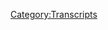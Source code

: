 {{DEFAULTSORT:
    #_TRANSCRIPT_0784:August 9, 2013 (Live)
}}{{Transcript
    | title         = [[784: August 9, 2013 (Live)]]
    | caption       = [https://knowledgefight.libsyn.com/784-august-9-2013-live Listen to this episode on Libsyn]
    | episodeNumber = [[784: August 9, 2013 (Live)|784]]
    | length        = 01:18:24
}}

{{MessageBox
    | header     = Warning: Bot Generated Content
    | text       = This transcript was automatically generated by transcription software and likely contains many mistakes and misattributions. Please check the audio for definitive quotes, attribution, and context.
    | image      = N3yvass4myg91.webp
    | imagewidth = 50px
    | id         = warning
}}

{{TranscriptBlock
    | name      = Unknown Speaker
    | timestamp = 00:00:00.000
    | text      = It's three three marks third Friday Friday it is March 3rd March 3rd
}}

{{TranscriptBlock
    | name      = Unknown Speaker
    | timestamp = 00:00:06.139
    | text      = and it's three three the third day of March hard to believe it's already March 3rd
}}

{{TranscriptBlock
    | name      = Unknown Speaker
    | timestamp = 00:00:12.060
    | text      = three nine nine now now now is five said
}}

{{TranscriptBlock
    | name      = Unknown Speaker
    | timestamp = 00:00:35.899
    | text      = finally
}}

{{TranscriptBlock
    | name      = Unknown Speaker
    | timestamp = 00:00:36.960
    | text      = I love your word knowledge fight knowledgefight.com I love you I love you hey everybody
}}

{{TranscriptBlock
    | name      = Unknown Speaker
    | timestamp = 00:01:06.959
    | text      = welcome back to knowledge fight I'm Dan and I'm Jordan we're a couple dudes who
}}

{{TranscriptBlock
    | name      = Unknown Speaker
    | timestamp = 00:01:15.560
    | text      = like to sit in front of a very full room of people worship at the altar of
}}

{{TranscriptBlock
    | name      = Unknown Speaker
    | timestamp = 00:01:20.599
    | text      = Selene and talk a little bit about Alex Joe oh indeed we are Dan Jordan
}}

{{TranscriptBlock
    | name      = Unknown Speaker
    | timestamp = 00:01:26.640
    | text      = Jordan quick question for you so today but why don't you go first I gotta plug
}}

{{TranscriptBlock
    | name      = Unknown Speaker
    | timestamp = 00:01:31.079
    | text      = in this computer don't wait for the signal my bright spot today is that my
}}

{{TranscriptBlock
    | name      = Unknown Speaker
    | timestamp = 00:01:40.120
    | text      = wife is here she made it she was here at our very first live show well she wasn't
}}

{{TranscriptBlock
    | name      = Unknown Speaker
    | timestamp = 00:01:48.959
    | text      = here she was in Chicago in our very first live show with the other ten
}}

{{TranscriptBlock
    | name      = Unknown Speaker
    | timestamp = 00:01:52.319
    | text      = people yeah a significant percentage of the audience yeah if you removed her
}}

{{TranscriptBlock
    | name      = Unknown Speaker
    | timestamp = 00:01:59.280
    | text      = we're we're in trouble yeah that would have canceled the show it's Amy's she
}}

{{TranscriptBlock
    | name      = Unknown Speaker
    | timestamp = 00:02:04.719
    | text      = left but yeah so I went and picked her up she took the train to get here
}}

{{TranscriptBlock
    | name      = Unknown Speaker
    | timestamp = 00:02:08.439
    | text      = because I'm a great husband and so I went and picked her up and Milwaukee is
}}

{{TranscriptBlock
    | name      = Unknown Speaker
    | timestamp = 00:02:14.000
    | text      = an impossible place to drive is that right yeah you cannot drive here you're
}}

{{TranscriptBlock
    | name      = Unknown Speaker
    | timestamp = 00:02:17.099
    | text      = coming from Chicago yeah I know notoriously shitty driving you don't
}}

{{TranscriptBlock
    | name      = Unknown Speaker
    | timestamp = 00:02:21.879
    | text      = understand Chicago grid great sure great I tried to take a left turn out of three
}}

{{TranscriptBlock
    | name      = Unknown Speaker
    | timestamp = 00:02:28.280
    | text      = possible left turns there aren't enough degrees in 90 to fit three different
}}

{{TranscriptBlock
    | name      = Unknown Speaker
    | timestamp = 00:02:36.599
    | text      = turns but isn't that kind of fun it's like a game no oh I misunderstood
}}

{{TranscriptBlock
    | name      = Unknown Speaker
    | timestamp = 00:02:42.080
    | text      = especially not because I mean well I mean it was because it was about an hour
}}

{{TranscriptBlock
    | name      = Unknown Speaker
    | timestamp = 00:02:45.560
    | text      = ago uh-huh and every time I missed a turn I was like well I'm gonna be like
}}

{{TranscriptBlock
    | name      = Unknown Speaker
    | timestamp = 00:02:49.680
    | text      = fucking late so then whenever I did pick her up I yelled at her like a good
}}

{{TranscriptBlock
    | name      = Unknown Speaker
    | timestamp = 00:02:55.759
    | text      = husband right about how hard it is to be in Milwaukee and instead she loves me so
}}

{{TranscriptBlock
    | name      = Unknown Speaker
    | timestamp = 00:03:01.599
    | text      = that's my bright spot whoo quite quite bright how about you what's your bright
}}

{{TranscriptBlock
    | name      = Unknown Speaker
    | timestamp = 00:03:07.639
    | text      = spot buddy well my bright spot is you know I love novelty and there's someone
}}

{{TranscriptBlock
    | name      = Unknown Speaker
    | timestamp = 00:03:13.560
    | text      = last night brought this bizarre beverage which is chocolate lemonade and I am
}}

{{TranscriptBlock
    | name      = Unknown Speaker
    | timestamp = 00:03:24.159
    | text      = going to try it in front of all of you and give you my sincere reaction this
}}

{{TranscriptBlock
    | name      = Unknown Speaker
    | timestamp = 00:03:31.639
    | text      = this is not necessarily a bright spot it could be it could be you know I like to
}}

{{TranscriptBlock
    | name      = Unknown Speaker
    | timestamp = 00:03:36.039
    | text      = write we're rolling them both yeah yeah
}}

{{TranscriptBlock
    | name      = Unknown Speaker
    | timestamp = 00:03:41.039
    | text      = no no it's bad before the show I was really holding out this hope of like no
}}

{{TranscriptBlock
    | name      = Unknown Speaker
    | timestamp = 00:03:56.879
    | text      = maybe it's gonna be I don't know why I don't know why you believe that have you
}}

{{TranscriptBlock
    | name      = Unknown Speaker
    | timestamp = 00:04:00.400
    | text      = ever had lemonade that has like seems like it is a little bit of chocolate
}}

{{TranscriptBlock
    | name      = Unknown Speaker
    | timestamp = 00:04:04.000
    | text      = melted in it that's what it is you drop a Cadbury in there I've always liked
}}

{{TranscriptBlock
    | name      = Unknown Speaker
    | timestamp = 00:04:10.159
    | text      = putting together milk and that was always a favorite of mine I used to put
}}

{{TranscriptBlock
    | name      = Unknown Speaker
    | timestamp = 00:04:15.479
    | text      = sour lemons in a glass of milk I still feel it that's chocolate lemonade right
}}

{{TranscriptBlock
    | name      = Unknown Speaker
    | timestamp = 00:04:20.680
    | text      = there ooh so Jordan yes Dan we have an episode to go over today that's true
}}

{{TranscriptBlock
    | name      = Unknown Speaker
    | timestamp = 00:04:26.399
    | text      = yeah we are contractually obligated so as people who are up to date on the
}}

{{TranscriptBlock
    | name      = Unknown Speaker
    | timestamp = 00:04:33.480
    | text      = podcast know it was my intention to cover the Howard Dean scream tonight
}}

{{TranscriptBlock
    | name      = Unknown Speaker
    | timestamp = 00:04:38.399
    | text      = yeah that plan fell apart nope didn't happen yeah so instead today what we're
}}

{{TranscriptBlock
    | name      = Unknown Speaker
    | timestamp = 00:04:44.980
    | text      = gonna be doing Jordan is we are going to be talking about August 9th 2013 2013
}}

{{TranscriptBlock
    | name      = Unknown Speaker
    | timestamp = 00:04:50.279
    | text      = what a random date what was going on in your life back in the summer of 2013
}}

{{TranscriptBlock
    | name      = Unknown Speaker
    | timestamp = 00:04:56.279
    | text      = boy how old was I then that was ten years ago 25 so I had been doing stand
}}

{{TranscriptBlock
    | name      = Unknown Speaker
    | timestamp = 00:05:01.759
    | text      = up for about a year and a half killing it no no no not funny not even close to
}}

{{TranscriptBlock
    | name      = Unknown Speaker
    | timestamp = 00:05:07.319
    | text      = funny it was it was a shock that I continued doing it I think I think it's
}}

{{TranscriptBlock
    | name      = Unknown Speaker
    | timestamp = 00:05:13.360
    | text      = a shock that most people continue doing it that's a good point that was a little
}}

{{TranscriptBlock
    | name      = Unknown Speaker
    | timestamp = 00:05:17.160
    | text      = too we both quit yeah so you were you were just getting those those first set
}}

{{TranscriptBlock
    | name      = Unknown Speaker
    | timestamp = 00:05:24.079
    | text      = I was I was in that zone as a comic where you're like I'm doing this so I
}}

{{TranscriptBlock
    | name      = Unknown Speaker
    | timestamp = 00:05:28.120
    | text      = was going out every night sure as much stand up on the grind did not know what
}}

{{TranscriptBlock
    | name      = Unknown Speaker
    | timestamp = 00:05:31.959
    | text      = was going on in the world whatsoever well you can flash back to that state in
}}

{{TranscriptBlock
    | name      = Unknown Speaker
    | timestamp = 00:05:36.360
    | text      = your life and know that this is what was going on on Alex's show let's that day
}}

{{TranscriptBlock
    | name      = Unknown Speaker
    | timestamp = 00:05:40.879
    | text      = but before we get down to business on this episode of Jordan okay let's take a
}}

{{TranscriptBlock
    | name      = Unknown Speaker
    | timestamp = 00:05:44.560
    | text      = little moment to say hello to some policy wants I've got this little frog
}}

{{TranscriptBlock
    | name      = Unknown Speaker
    | timestamp = 00:05:51.519
    | text      = friend here I'm gonna pull some names out of this
}}

{{TranscriptBlock
    | name      = Unknown Speaker
    | timestamp = 00:05:58.879
    | text      = Kwon said he should get a walk and everybody here at the x-ray arcade
}}

{{TranscriptBlock
    | name      = Unknown Speaker
    | timestamp = 00:06:04.199
    | text      = everybody all the staff you are all policy wonks we named the raccoon that
}}

{{TranscriptBlock
    | name      = Unknown Speaker
    | timestamp = 00:06:15.079
    | text      = got us out of our lease Alex Jones you are now I think Alex Jones if the
}}

{{TranscriptBlock
    | name      = Unknown Speaker
    | timestamp = 00:06:25.480
    | text      = raccoon was really Alex Jones who would side with the landlord hmm I think we
}}

{{TranscriptBlock
    | name      = Unknown Speaker
    | timestamp = 00:06:29.319
    | text      = all know that that's true next I wore my vitamins and I'm ready to beat my
}}

{{TranscriptBlock
    | name      = Unknown Speaker
    | timestamp = 00:06:35.720
    | text      = neighbor's ass thank you so much you're now policy wonk and Julie Joe Josh from
}}

{{TranscriptBlock
    | name      = Unknown Speaker
    | timestamp = 00:06:45.360
    | text      = Louisiana we love you thank you so much you're now policy wonk Louisiana yeah
}}

{{TranscriptBlock
    | name      = Unknown Speaker
    | timestamp = 00:06:52.680
    | text      = down in the bayou you know you know dentures down there you know Charles you know Louisiana dentures did
}}

{{TranscriptBlock
    | name      = Unknown Speaker
    | timestamp = 00:07:00.439
    | text      = anybody come from further than Louisiana thank God no there are people okay you
}}

{{TranscriptBlock
    | name      = Unknown Speaker
    | timestamp = 00:07:06.519
    | text      = don't understand our audience I politely held up their hands I was looking for a
}}

{{TranscriptBlock
    | name      = Unknown Speaker
    | timestamp = 00:07:11.500
    | text      = woo and I appreciate the politeness Florida you said Oh Nellie I don't know
}}

{{TranscriptBlock
    | name      = Unknown Speaker
    | timestamp = 00:07:17.920
    | text      = anything is that in the panhandle sweet trying to get away from Florida that
}}

{{TranscriptBlock
    | name      = Unknown Speaker
    | timestamp = 00:07:23.079
    | text      = little part is just like woo we're not the dip thank God it wasn't we're from
}}

{{TranscriptBlock
    | name      = Unknown Speaker
    | timestamp = 00:07:30.480
    | text      = Belgium we flew in we got a visa to be here yeah that would have been that
}}

{{TranscriptBlock
    | name      = Unknown Speaker
    | timestamp = 00:07:36.439
    | text      = would've been a rough sell like oh no we decided to stay for a week in Milwaukee
}}

{{TranscriptBlock
    | name      = Unknown Speaker
    | timestamp = 00:07:40.199
    | text      = oh no we turned it into a vacation no you did not know oh I'm just kidding so
}}

{{TranscriptBlock
    | name      = Unknown Speaker
    | timestamp = 00:07:50.720
    | text      = without further ado Jordan let's jump in here here is how Alex begins the show on
}}

{{TranscriptBlock
    | name      = Unknown Speaker
    | timestamp = 00:07:56.519
    | text      = August 9th all right it is the ninth day of August 2013 I'm your host Alex Jones
}}

{{TranscriptBlock
    | name      = Unknown Speaker
    | timestamp = 00:08:04.600
    | text      = we're gonna be live here for the next three hours now coming up in studio
}}

{{TranscriptBlock
    | name      = Unknown Speaker
    | timestamp = 00:08:11.839
    | text      = we're going to have former Dallas Cowboy and most valuable player Drew Pearson in
}}

{{TranscriptBlock
    | name      = Unknown Speaker
    | timestamp = 00:08:17.319
    | text      = studio and of course I grew up watching the Dallas Cowboys and I like football I
}}

{{TranscriptBlock
    | name      = Unknown Speaker
    | timestamp = 00:08:21.120
    | text      = just see it as a political distraction a new religion but at the same time it's
}}

{{TranscriptBlock
    | name      = Unknown Speaker
    | timestamp = 00:08:27.480
    | text      = important to talk to people you know from those environs of society because
}}

{{TranscriptBlock
    | name      = Unknown Speaker
    | timestamp = 00:08:33.200
    | text      = we can get their perspective on the world yeah man football is evil and it's a
}}

{{TranscriptBlock
    | name      = Unknown Speaker
    | timestamp = 00:08:37.159
    | text      = globalist plot to demasculinize the society and sublimate men's war instincts
}}

{{TranscriptBlock
    | name      = Unknown Speaker
    | timestamp = 00:08:41.759
    | text      = but also if someone who plays football is willing to talk to me I am thrilled
}}

{{TranscriptBlock
    | name      = Unknown Speaker
    | timestamp = 00:08:45.240
    | text      = 100% yeah that guy's famous yeah I'm on my show yeah fucking sweet I just like
}}

{{TranscriptBlock
    | name      = Unknown Speaker
    | timestamp = 00:08:50.200
    | text      = the justification winds up ending in some sort of like anthropological we
}}

{{TranscriptBlock
    | name      = Unknown Speaker
    | timestamp = 00:08:54.200
    | text      = must speak to the strange people we must understand the football player culture
}}

{{TranscriptBlock
    | name      = Unknown Speaker
    | timestamp = 00:08:59.600
    | text      = despite their strange ways I'm writing a book on players look no shade on Drew
}}

{{TranscriptBlock
    | name      = Unknown Speaker
    | timestamp = 00:09:06.679
    | text      = Pearson he was a great player but was never the MVP that was a little bit of a
}}

{{TranscriptBlock
    | name      = Unknown Speaker
    | timestamp = 00:09:10.720
    | text      = grandiose yeah on Alex's part okay he was wide receiver only Cowboys he is in
}}

{{TranscriptBlock
    | name      = Unknown Speaker
    | timestamp = 00:09:16.279
    | text      = the the Hall of Fame now yeah it was an all pro like for going on info Wars yes
}}

{{TranscriptBlock
    | name      = Unknown Speaker
    | timestamp = 00:09:21.399
    | text      = he's the only professional football player to go on info he's info Wars all
}}

{{TranscriptBlock
    | name      = Unknown Speaker
    | timestamp = 00:09:26.799
    | text      = first team see this is before cancel culture they still let him in the hall
}}

{{TranscriptBlock
    | name      = Unknown Speaker
    | timestamp = 00:09:35.360
    | text      = yeah we're not gonna talk about him at all we're not even gonna get to the part
}}

{{TranscriptBlock
    | name      = Unknown Speaker
    | timestamp = 00:09:41.679
    | text      = of the episode where he shows up Dan rug-pull-freezing yep that is what they
}}

{{TranscriptBlock
    | name      = Unknown Speaker
    | timestamp = 00:09:47.639
    | text      = call me or at least you just did yep so here is what we took my attention away
}}

{{TranscriptBlock
    | name      = Unknown Speaker
    | timestamp = 00:09:53.919
    | text      = from an NFL player and it's like well here's here's the episode and also we're
}}

{{TranscriptBlock
    | name      = Unknown Speaker
    | timestamp = 00:09:59.759
    | text      = gonna get into they say the House Republicans are gonna vote to gut the
}}

{{TranscriptBlock
    | name      = Unknown Speaker
    | timestamp = 00:10:03.559
    | text      = border entirely and take us fully on the North American Union and I saw a
}}

{{TranscriptBlock
    | name      = Unknown Speaker
    | timestamp = 00:10:07.519
    | text      = lesion last night it is literally the most anti-white racist BS I've ever seen
}}

{{TranscriptBlock
    | name      = Unknown Speaker
    | timestamp = 00:10:14.799
    | text      = it was unbelievable stay with us Oh Alex saw a movie oh no all right so of course
}}

{{TranscriptBlock
    | name      = Unknown Speaker
    | timestamp = 00:10:25.639
    | text      = number one most important issue for me is obviously the border obviously the
}}

{{TranscriptBlock
    | name      = Unknown Speaker
    | timestamp = 00:10:30.440
    | text      = border Republicans are gonna got it oh those Republicans no border I saw a
}}

{{TranscriptBlock
    | name      = Unknown Speaker
    | timestamp = 00:10:34.320
    | text      = movie though it is so anti-white I hate those anti-white movies yeah I was
}}

{{TranscriptBlock
    | name      = Unknown Speaker
    | timestamp = 00:10:41.279
    | text      = thinking you know we're here on a Friday night what do you do back in your young
}}

{{TranscriptBlock
    | name      = Unknown Speaker
    | timestamp = 00:10:45.679
    | text      = days you find the person that you're sweet on you go to the movies on a
}}

{{TranscriptBlock
    | name      = Unknown Speaker
    | timestamp = 00:10:49.299
    | text      = Friday night that's what you do a better thing to do than to talk about Alex's
}}

{{TranscriptBlock
    | name      = Unknown Speaker
    | timestamp = 00:10:52.620
    | text      = weird feelings about a movie I mean yeah obviously perfect for a Friday night now
}}

{{TranscriptBlock
    | name      = Unknown Speaker
    | timestamp = 00:10:58.080
    | text      = as I prepared this let me be clear after I had prepared this it dawned on me that
}}

{{TranscriptBlock
    | name      = Unknown Speaker
    | timestamp = 00:11:03.480
    | text      = there was a potential problem and that is that I don't know if you folks in the
}}

{{TranscriptBlock
    | name      = Unknown Speaker
    | timestamp = 00:11:07.200
    | text      = audience have seen Elysium has anybody seen a museum okay that's enough Jordan
}}

{{TranscriptBlock
    | name      = Unknown Speaker
    | timestamp = 00:11:17.000
    | text      = you had to watch it for homework last night yeah so last night after the show
}}

{{TranscriptBlock
    | name      = Unknown Speaker
    | timestamp = 00:11:22.000
    | text      = it was several hours it was what like midnight give or take yeah I was
}}

{{TranscriptBlock
    | name      = Unknown Speaker
    | timestamp = 00:11:26.840
    | text      = exhausted I had had plenty of beers and you were like we're gonna watch the
}}

{{TranscriptBlock
    | name      = Unknown Speaker
    | timestamp = 00:11:31.919
    | text      = whole thing you have to so so I remember it in a way yes in a sense I know what
}}

{{TranscriptBlock
    | name      = Unknown Speaker
    | timestamp = 00:11:40.399
    | text      = happened it's borderline cheating a little bit with our premise of Jordan
}}

{{TranscriptBlock
    | name      = Unknown Speaker
    | timestamp = 00:11:43.960
    | text      = doesn't know anything about the the stuff we're gonna be covering but I
}}

{{TranscriptBlock
    | name      = Unknown Speaker
    | timestamp = 00:11:47.120
    | text      = panicked yeah about the idea of me being the only person in this entire room the
}}

{{TranscriptBlock
    | name      = Unknown Speaker
    | timestamp = 00:11:52.759
    | text      = plot of Elysium yeah and here's the reason that it's not full betrayal uh
}}

{{TranscriptBlock
    | name      = Unknown Speaker
    | timestamp = 00:11:58.519
    | text      = huh cuz in the state I was in let's face it I still don't know what the movie's
}}

{{TranscriptBlock
    | name      = Unknown Speaker
    | timestamp = 00:12:03.200
    | text      = about you might have written a totally different I think it was better yeah
}}

{{TranscriptBlock
    | name      = Unknown Speaker
    | timestamp = 00:12:07.080
    | text      = from what I saw yeah who'd have spoiler alert I don't think Elysium's that great
}}

{{TranscriptBlock
    | name      = Unknown Speaker
    | timestamp = 00:12:11.799
    | text      = I think it's clunky I think it's just too anti-white oh someone's gonna agree
}}

{{TranscriptBlock
    | name      = Unknown Speaker
    | timestamp = 00:12:19.360
    | text      = with you quite vociferously so if anybody hasn't seen the movie
}}

{{TranscriptBlock
    | name      = Unknown Speaker
    | timestamp = 00:12:25.120
    | text      = essentially the the oh boy how the fuck do I make this plot brief yeah here hear
}}

{{TranscriptBlock
    | name      = Unknown Speaker
    | timestamp = 00:12:30.000
    | text      = me it is overly complicated Matt Damon yes former car thief wants to go to
}}

{{TranscriptBlock
    | name      = Unknown Speaker
    | timestamp = 00:12:36.440
    | text      = Elysium because they have medbed technology that will magically cure him
}}

{{TranscriptBlock
    | name      = Unknown Speaker
    | timestamp = 00:12:40.639
    | text      = from a radiation poisoning that he suffered on this job where he builds
}}

{{TranscriptBlock
    | name      = Unknown Speaker
    | timestamp = 00:12:45.039
    | text      = robots I'm lost specifically robots that build other robots yes it is no he is
}}

{{TranscriptBlock
    | name      = Unknown Speaker
    | timestamp = 00:12:52.360
    | text      = making robots to build other robots no no no no no the robots could build
}}

{{TranscriptBlock
    | name      = Unknown Speaker
    | timestamp = 00:12:57.000
    | text      = robots right but he's building robots that will then be mean to people right
}}

{{TranscriptBlock
    | name      = Unknown Speaker
    | timestamp = 00:13:01.240
    | text      = but he doesn't does he not understand well I suppose the writer of this movie
}}

{{TranscriptBlock
    | name      = Unknown Speaker
    | timestamp = 00:13:05.100
    | text      = perhaps doesn't understand that we have robots who build robots now we'll see
}}

{{TranscriptBlock
    | name      = Unknown Speaker
    | timestamp = 00:13:08.320
    | text      = that would have solved the problem not a futuristic movie that would have solved
}}

{{TranscriptBlock
    | name      = Unknown Speaker
    | timestamp = 00:13:11.480
    | text      = the problem of him being overly radiated just been a robot that who cares yeah
}}

{{TranscriptBlock
    | name      = Unknown Speaker
    | timestamp = 00:13:15.799
    | text      = so he wants to get to Elysium to get cured which is a space station that's up
}}

{{TranscriptBlock
    | name      = Unknown Speaker
    | timestamp = 00:13:21.159
    | text      = in the sky that the rich people live in right and so some weird drug dealer
}}

{{TranscriptBlock
    | name      = Unknown Speaker
    | timestamp = 00:13:25.879
    | text      = criminal boss friend of his gives him an exosuit that makes him super strong
}}

{{TranscriptBlock
    | name      = Unknown Speaker
    | timestamp = 00:13:29.879
    | text      = that's right yeah how he got that exosuit you forgot no I remember him
}}

{{TranscriptBlock
    | name      = Unknown Speaker
    | timestamp = 00:13:34.720
    | text      = having an exosuit I forgot why or how he got it he gets the exosuit in order to
}}

{{TranscriptBlock
    | name      = Unknown Speaker
    | timestamp = 00:13:39.679
    | text      = do a crime for his drug dealer buddy where they have to steal information out
}}

{{TranscriptBlock
    | name      = Unknown Speaker
    | timestamp = 00:13:46.320
    | text      = of a rich person's head now simultaneously this rich person is
}}

{{TranscriptBlock
    | name      = Unknown Speaker
    | timestamp = 00:13:50.779
    | text      = involved with Jodie Foster yeah who is the Homeland Security person in Elysium
}}

{{TranscriptBlock
    | name      = Unknown Speaker
    | timestamp = 00:13:59.360
    | text      = and she wants to pull off a coup against the president and so they do it or the
}}

{{TranscriptBlock
    | name      = Unknown Speaker
    | timestamp = 00:14:04.080
    | text      = planning to do it with malignant code that's inside the guy who Matt Damon's
}}

{{TranscriptBlock
    | name      = Unknown Speaker
    | timestamp = 00:14:10.000
    | text      = going to Rob's head it makes no fucking sense the plot is similar to three left
}}

{{TranscriptBlock
    | name      = Unknown Speaker
    | timestamp = 00:14:15.379
    | text      = turns in a 90 degree and a 90 degree metaphor Jodie Foster's accent comes and
}}

{{TranscriptBlock
    | name      = Unknown Speaker
    | timestamp = 00:14:25.759
    | text      = goes oh she's supposed to have a French accent and it is not tribune trim all
}}

{{TranscriptBlock
    | name      = Unknown Speaker
    | timestamp = 00:14:32.639
    | text      = yeah so then there's a guy hunting him because he wants to get the information
}}

{{TranscriptBlock
    | name      = Unknown Speaker
    | timestamp = 00:14:38.159
    | text      = in his head and then I don't know did he win Matt Damon dies so no spoiler alert
}}

{{TranscriptBlock
    | name      = Unknown Speaker
    | timestamp = 00:14:45.200
    | text      = his drug dealer friend apparently knows oh he's a drug dealer slash human
}}

{{TranscriptBlock
    | name      = Unknown Speaker
    | timestamp = 00:14:54.440
    | text      = smuggler to be clear about that right but he he knows how to use the code
}}

{{TranscriptBlock
    | name      = Unknown Speaker
    | timestamp = 00:14:59.039
    | text      = that's in Matt Damon's head to make everybody citizens of Elysium and that
}}

{{TranscriptBlock
    | name      = Unknown Speaker
    | timestamp = 00:15:03.080
    | text      = means that everybody has access to the medbed technology but in doing so he has
}}

{{TranscriptBlock
    | name      = Unknown Speaker
    | timestamp = 00:15:07.879
    | text      = to hit a button that will kill Matt Damon to extract the information yeah
}}

{{TranscriptBlock
    | name      = Unknown Speaker
    | timestamp = 00:15:11.240
    | text      = Matt Damon's like I get it I'll do it right he's gonna die anyways yeah and
}}

{{TranscriptBlock
    | name      = Unknown Speaker
    | timestamp = 00:15:16.159
    | text      = then the girl he wants to have sex with his child you want sex with the adult
}}

{{TranscriptBlock
    | name      = Unknown Speaker
    | timestamp = 00:15:20.519
    | text      = not the girls child yeah her daughter whom he wants her daughter has cancer
}}

{{TranscriptBlock
    | name      = Unknown Speaker
    | timestamp = 00:15:28.879
    | text      = and is gonna die right so she gets in the medbed right at the nick of time
}}

{{TranscriptBlock
    | name      = Unknown Speaker
    | timestamp = 00:15:33.679
    | text      = thanks to Matt Damon making everyone citizens okay that's the plot yeah so
}}

{{TranscriptBlock
    | name      = Unknown Speaker
    | timestamp = 00:15:38.519
    | text      = now everybody who hasn't seen it you kind of have what he should have done
}}

{{TranscriptBlock
    | name      = Unknown Speaker
    | timestamp = 00:15:43.960
    | text      = though was also organized rides no the human smuggler was doing that right
}}

{{TranscriptBlock
    | name      = Unknown Speaker
    | timestamp = 00:15:48.759
    | text      = right right but like there's a lot of people on the plane well but you might
}}

{{TranscriptBlock
    | name      = Unknown Speaker
    | timestamp = 00:15:52.000
    | text      = have missed this because you weren't paying attention or you were too drunk
}}

{{TranscriptBlock
    | name      = Unknown Speaker
    | timestamp = 00:15:54.200
    | text      = but the at the end of the movie they bring down to earth the medbed so no one
}}

{{TranscriptBlock
    | name      = Unknown Speaker
    | timestamp = 00:15:59.480
    | text      = needs a ride okay yeah so anyway I I was thrilled because I was like I love it
}}

{{TranscriptBlock
    | name      = Unknown Speaker
    | timestamp = 00:16:07.879
    | text      = when Alex talks about movies he never understands metaphors it's just the best
}}

{{TranscriptBlock
    | name      = Unknown Speaker
    | timestamp = 00:16:12.080
    | text      = some of my favorite times like with a matrix movie that he screwed up I was
}}

{{TranscriptBlock
    | name      = Unknown Speaker
    | timestamp = 00:16:15.960
    | text      = great his obsession with oblivion oblivion is heavy in his heart at all
}}

{{TranscriptBlock
    | name      = Unknown Speaker
    | timestamp = 00:16:20.759
    | text      = times yeah so I was pumped about this I was even more pumped when I found a
}}

{{TranscriptBlock
    | name      = Unknown Speaker
    | timestamp = 00:16:25.320
    | text      = video of Alex and his buddies right after they left the theater okay okay
}}

{{TranscriptBlock
    | name      = Unknown Speaker
    | timestamp = 00:16:33.440
    | text      = they shot a video of them leaving the screening and so you got like this great
}}

{{TranscriptBlock
    | name      = Unknown Speaker
    | timestamp = 00:16:39.639
    | text      = info Wars crew of like Rob do Darren McBreen the guy who cried at the
}}

{{TranscriptBlock
    | name      = Unknown Speaker
    | timestamp = 00:16:48.240
    | text      = deposition kit Daniels I think I would I think I would I think I would watch
}}

{{TranscriptBlock
    | name      = Unknown Speaker
    | timestamp = 00:16:52.279
    | text      = that show like if that was after Cisco and Ebert I'd be like yeah Cisco and
}}

{{TranscriptBlock
    | name      = Unknown Speaker
    | timestamp = 00:16:57.000
    | text      = Eve oh my god David Knight so we get to hear the thoughts of some of the info
}}

{{TranscriptBlock
    | name      = Unknown Speaker
    | timestamp = 00:17:06.119
    | text      = Wars employees yeah and so we're gonna start here right outside the theater
}}

{{TranscriptBlock
    | name      = Unknown Speaker
    | timestamp = 00:17:10.240
    | text      = right after seeing it Rob do all right folks Thursday night we just saw the
}}

{{TranscriptBlock
    | name      = Unknown Speaker
    | timestamp = 00:17:16.440
    | text      = premiere of Elysium Rob do your take well it was another in the line of many
}}

{{TranscriptBlock
    | name      = Unknown Speaker
    | timestamp = 00:17:21.960
    | text      = dystopic futures that we that are facing us if we let the elites win and what we
}}

{{TranscriptBlock
    | name      = Unknown Speaker
    | timestamp = 00:17:26.839
    | text      = saw is Obamacare on earth is not nearly as good as Obamacare and Elysium where
}}

{{TranscriptBlock
    | name      = Unknown Speaker
    | timestamp = 00:17:32.720
    | text      = you get everything you're not exempt like Congress unless you're on Elysium
}}

{{TranscriptBlock
    | name      = Unknown Speaker
    | timestamp = 00:17:35.759
    | text      = exactly that's the way it works so there is definitely a casus everyone blond
}}

{{TranscriptBlock
    | name      = Unknown Speaker
    | timestamp = 00:17:39.519
    | text      = hair is bad everyone blond hair is bad everyone who speaks with a Spanish
}}

{{TranscriptBlock
    | name      = Unknown Speaker
    | timestamp = 00:17:42.759
    | text      = accent our Hispanic accent is very good and deserves citizenship so it has that
}}

{{TranscriptBlock
    | name      = Unknown Speaker
    | timestamp = 00:17:47.920
    | text      = layer yeah that's that layer that layer all right that's that layer those those
}}

{{TranscriptBlock
    | name      = Unknown Speaker
    | timestamp = 00:17:54.079
    | text      = people who buy ostensibly felt pathos for while watching this I was supposed
}}

{{TranscriptBlock
    | name      = Unknown Speaker
    | timestamp = 00:17:59.240
    | text      = to yeah they go to great lengths to be like these are your heroes here huh and
}}

{{TranscriptBlock
    | name      = Unknown Speaker
    | timestamp = 00:18:03.880
    | text      = now I'm very mad that a number of them are Hispanic okay maybe that's your
}}

{{TranscriptBlock
    | name      = Unknown Speaker
    | timestamp = 00:18:08.400
    | text      = problem Rob do oh boy I thought that some of his thoughts were a little bit
}}

{{TranscriptBlock
    | name      = Unknown Speaker
    | timestamp = 00:18:12.799
    | text      = stupid but I think that the you know it's it's the closest you really get to
}}

{{TranscriptBlock
    | name      = Unknown Speaker
    | timestamp = 00:18:17.960
    | text      = actually reviewing something that's in the movie yeah medical care kind of
}}

{{TranscriptBlock
    | name      = Unknown Speaker
    | timestamp = 00:18:23.640
    | text      = metaphors that are going on yeah I think comparing it to Obamacare is a little
}}

{{TranscriptBlock
    | name      = Unknown Speaker
    | timestamp = 00:18:27.839
    | text      = bit silly you've got to pretend everything's Obamacare yeah and so yeah
}}

{{TranscriptBlock
    | name      = Unknown Speaker
    | timestamp = 00:18:38.839
    | text      = Jodie Foster wanted to kill grandma to hire a teacher so that was Rob Dues
}}

{{TranscriptBlock
    | name      = Unknown Speaker
    | timestamp = 00:18:44.720
    | text      = thoughts and I was like how can this get any better and then Darren McBreen steps
}}

{{TranscriptBlock
    | name      = Unknown Speaker
    | timestamp = 00:18:48.480
    | text      = up and has oh no an amazingly dumb point I had McBreen I was disappointed in the
}}

{{TranscriptBlock
    | name      = Unknown Speaker
    | timestamp = 00:18:55.359
    | text      = fact that ak-47s in the future suck there you go that is his whole review
}}

{{TranscriptBlock
    | name      = Unknown Speaker
    | timestamp = 00:19:06.799
    | text      = yep the movie takes place in 2154 and he's mad that modern-day weapon
}}

{{TranscriptBlock
    | name      = Unknown Speaker
    | timestamp = 00:19:16.599
    | text      = technology is outdated great I can relate though he loves his gun
}}

{{TranscriptBlock
    | name      = Unknown Speaker
    | timestamp = 00:19:24.519
    | text      = like too high too high up in the air don't like it that's my that's my
}}

{{TranscriptBlock
    | name      = Unknown Speaker
    | timestamp = 00:19:30.519
    | text      = review of the Jetsons sure so he is not very insightful but cool that leaves us
}}

{{TranscriptBlock
    | name      = Unknown Speaker
    | timestamp = 00:19:39.359
    | text      = more time to hear from David Knight the snoozy old man David Knight even nine
}}

{{TranscriptBlock
    | name      = Unknown Speaker
    | timestamp = 00:19:45.440
    | text      = citizenship fixes everything free health care the whole works well that's that's
}}

{{TranscriptBlock
    | name      = Unknown Speaker
    | timestamp = 00:19:50.240
    | text      = my whole point when we get to me here a minute is that the idea is we know
}}

{{TranscriptBlock
    | name      = Unknown Speaker
    | timestamp = 00:19:54.680
    | text      = America is Elysium like Shane said in a start of the movie but but what's the
}}

{{TranscriptBlock
    | name      = Unknown Speaker
    | timestamp = 00:19:58.960
    | text      = idea that made America great that all these other countries are imploding the
}}

{{TranscriptBlock
    | name      = Unknown Speaker
    | timestamp = 00:20:02.079
    | text      = ideas that made America greater being extinct in any ways so we're collapsing
}}

{{TranscriptBlock
    | name      = Unknown Speaker
    | timestamp = 00:20:07.119
    | text      = as well yeah shut up David Knight David Knight going to speak at all in this
}}

{{TranscriptBlock
    | name      = Unknown Speaker
    | timestamp = 00:20:13.000
    | text      = video no he just says that citizenship fixes everything and it's true that
}}

{{TranscriptBlock
    | name      = Unknown Speaker
    | timestamp = 00:20:18.400
    | text      = citizenship does fix everything if the problem the totality of everyone's
}}

{{TranscriptBlock
    | name      = Unknown Speaker
    | timestamp = 00:20:22.599
    | text      = problem is they need these magic medical things but it doesn't fix everything
}}

{{TranscriptBlock
    | name      = Unknown Speaker
    | timestamp = 00:20:26.839
    | text      = everybody's still got a whole lot of problems yeah also Elysium isn't the
}}

{{TranscriptBlock
    | name      = Unknown Speaker
    | timestamp = 00:20:30.200
    | text      = United States it's legitimately rich people yeah it is people it is not a
}}

{{TranscriptBlock
    | name      = Unknown Speaker
    | timestamp = 00:20:35.759
    | text      = subtle metaphor nope it might as well it might as well not even be a country it's
}}

{{TranscriptBlock
    | name      = Unknown Speaker
    | timestamp = 00:20:39.680
    | text      = like a it's a it's a gated community is all that it is yeah yeah the the notion
}}

{{TranscriptBlock
    | name      = Unknown Speaker
    | timestamp = 00:20:44.960
    | text      = of it being the United States is really it tells you more about the reviewer
}}

{{TranscriptBlock
    | name      = Unknown Speaker
    | timestamp = 00:20:49.799
    | text      = than the material and yeah I also think was listening to that clip it's really
}}

{{TranscriptBlock
    | name      = Unknown Speaker
    | timestamp = 00:20:56.799
    | text      = weird I mean this is 2013 and Alex is repeatedly using make America great yeah
}}

{{TranscriptBlock
    | name      = Unknown Speaker
    | timestamp = 00:21:02.000
    | text      = in there this is before Trump even yeah or you know that was their big catch
}}

{{TranscriptBlock
    | name      = Unknown Speaker
    | timestamp = 00:21:06.319
    | text      = phrase I don't know I don't have a point that's the that's the only I mean yeah
}}

{{TranscriptBlock
    | name      = Unknown Speaker
    | timestamp = 00:21:12.359
    | text      = that's that's crazy man oh it's unoriginal and it's been the
}}

{{TranscriptBlock
    | name      = Unknown Speaker
    | timestamp = 00:21:16.559
    | text      = exact same slogan that conservative assholes have used wasn't it wasn't it
}}

{{TranscriptBlock
    | name      = Unknown Speaker
    | timestamp = 00:21:20.720
    | text      = like yeah it was wasn't it the Nazi who flew around the world Charles Lindbergh
}}

{{TranscriptBlock
    | name      = Unknown Speaker
    | timestamp = 00:21:29.079
    | text      = yes there we go we got there yep sure did so after Alex rudely cuts off David
}}

{{TranscriptBlock
    | name      = Unknown Speaker
    | timestamp = 00:21:37.960
    | text      = Knight and does not ask him follow-up questions
}}

{{TranscriptBlock
    | name      = Unknown Speaker
    | timestamp = 00:21:40.380
    | text      = jakari Jackson is there okay and he has some thoughts what's his take all right
}}

{{TranscriptBlock
    | name      = Unknown Speaker
    | timestamp = 00:21:44.839
    | text      = yeah the thing it really bothered me they never explained how they got to
}}

{{TranscriptBlock
    | name      = Unknown Speaker
    | timestamp = 00:21:48.000
    | text      = this future where earth is all torn down and you know they have this built big
}}

{{TranscriptBlock
    | name      = Unknown Speaker
    | timestamp = 00:21:51.680
    | text      = Olympus in the sky being Elysium but you know the thing it really caught my
}}

{{TranscriptBlock
    | name      = Unknown Speaker
    | timestamp = 00:21:55.119
    | text      = attention was the mark of the beast they put it on the right wrist and then you
}}

{{TranscriptBlock
    | name      = Unknown Speaker
    | timestamp = 00:21:59.119
    | text      = know after you get the the mark of the beast and you get the keys to the city
}}

{{TranscriptBlock
    | name      = Unknown Speaker
    | timestamp = 00:22:01.799
    | text      = you get the free health care you get all the all the goodie bags and what
}}

{{TranscriptBlock
    | name      = Unknown Speaker
    | timestamp = 00:22:05.680
    | text      = McBreen said the only gun that jammed in the future was an ak-47 that's right
}}

{{TranscriptBlock
    | name      = Unknown Speaker
    | timestamp = 00:22:10.400
    | text      = and and Trendy's they will shoot a gun one time hit the target and throw the
}}

{{TranscriptBlock
    | name      = Unknown Speaker
    | timestamp = 00:22:14.039
    | text      = gun away that's right so the whole technocracy is you you buy into the
}}

{{TranscriptBlock
    | name      = Unknown Speaker
    | timestamp = 00:22:18.119
    | text      = transhumanism you get everything yeah but okay they love that gun they love an
}}

{{TranscriptBlock
    | name      = Unknown Speaker
    | timestamp = 00:22:23.480
    | text      = ak-47 what is it with the gun why nobody's watching Star Wars being like
}}

{{TranscriptBlock
    | name      = Unknown Speaker
    | timestamp = 00:22:28.519
    | text      = god damn it I wish those guns shot bullets oh man when Picard pulled out a
}}

{{TranscriptBlock
    | name      = Unknown Speaker
    | timestamp = 00:22:36.799
    | text      = revolver is so outdated this is an insult to pistols so I'll start out with
}}

{{TranscriptBlock
    | name      = Unknown Speaker
    | timestamp = 00:22:43.759
    | text      = a compliment here for jakari and that is that like you know the citizenship is
}}

{{TranscriptBlock
    | name      = Unknown Speaker
    | timestamp = 00:22:47.359
    | text      = burned onto people's arms it's like an ID so that is kind of like the no that's
}}

{{TranscriptBlock
    | name      = Unknown Speaker
    | timestamp = 00:22:51.079
    | text      = fair no I'll take that except isn't much a beast like about buying and selling
}}

{{TranscriptBlock
    | name      = Unknown Speaker
    | timestamp = 00:22:55.640
    | text      = yeah yeah it was to be the the commerce access to Elysium does kind of maybe
}}

{{TranscriptBlock
    | name      = Unknown Speaker
    | timestamp = 00:23:02.079
    | text      = there is no indication of any commerce that's a going on on or in space there's
}}

{{TranscriptBlock
    | name      = Unknown Speaker
    | timestamp = 00:23:08.119
    | text      = only smuggling people yeah or other shit yeah the only money you ever see is
}}

{{TranscriptBlock
    | name      = Unknown Speaker
    | timestamp = 00:23:12.720
    | text      = people waving it in the air trying to get on the human smuggling ship yeah so
}}

{{TranscriptBlock
    | name      = Unknown Speaker
    | timestamp = 00:23:17.880
    | text      = there's some problems jakari's kind of frustrated that you just throw down the
}}

{{TranscriptBlock
    | name      = Unknown Speaker
    | timestamp = 00:23:23.359
    | text      = gun after you use it once but like that's quicker than reloading there's
}}

{{TranscriptBlock
    | name      = Unknown Speaker
    | timestamp = 00:23:27.319
    | text      = another gun yeah but more importantly they did explain how the world came to
}}

{{TranscriptBlock
    | name      = Unknown Speaker
    | timestamp = 00:23:34.039
    | text      = be in that dystopian setting right at the beginning of the movie the world is
}}

{{TranscriptBlock
    | name      = Unknown Speaker
    | timestamp = 00:23:37.819
    | text      = suffering from disease overpopulation and pollution at the end of the 21st
}}

{{TranscriptBlock
    | name      = Unknown Speaker
    | timestamp = 00:23:41.440
    | text      = century at that point the rich people took off and took their resources with
}}

{{TranscriptBlock
    | name      = Unknown Speaker
    | timestamp = 00:23:45.640
    | text      = them which obviously would have devastating effects on national and
}}

{{TranscriptBlock
    | name      = Unknown Speaker
    | timestamp = 00:23:49.119
    | text      = international infrastructures the plot of the movie takes place in 2154 so
}}

{{TranscriptBlock
    | name      = Unknown Speaker
    | timestamp = 00:23:54.339
    | text      = that's like 150 years after all the rich people left the planet so I guess they
}}

{{TranscriptBlock
    | name      = Unknown Speaker
    | timestamp = 00:23:58.740
    | text      = don't tell you exactly what happened but the implications are crystal clear and
}}

{{TranscriptBlock
    | name      = Unknown Speaker
    | timestamp = 00:24:02.839
    | text      = I think being too granular would make a really boring beginning to the movie we
}}

{{TranscriptBlock
    | name      = Unknown Speaker
    | timestamp = 00:24:07.559
    | text      = get just bogged down I feel like now I have the complete opposite take of these
}}

{{TranscriptBlock
    | name      = Unknown Speaker
    | timestamp = 00:24:12.519
    | text      = people they should be fucking impressed that the AK still works in 2156 you bet
}}

{{TranscriptBlock
    | name      = Unknown Speaker
    | timestamp = 00:24:18.200
    | text      = that was out of production immediately after the rich people left at least or
}}

{{TranscriptBlock
    | name      = Unknown Speaker
    | timestamp = 00:24:22.480
    | text      = it would just be like a vintage weird and see people using a fucking musket
}}

{{TranscriptBlock
    | name      = Unknown Speaker
    | timestamp = 00:24:27.200
    | text      = now and my review is like that musket could have been better you know musket
}}

{{TranscriptBlock
    | name      = Unknown Speaker
    | timestamp = 00:24:34.240
    | text      = could have been better muskets are shit you know but you know what also like
}}

{{TranscriptBlock
    | name      = Unknown Speaker
    | timestamp = 00:24:37.079
    | text      = anybody who uses a musket now that nowadays is either somebody who has like
}}

{{TranscriptBlock
    | name      = Unknown Speaker
    | timestamp = 00:24:41.480
    | text      = an old-timey YouTube channel sure or is a real weirdos a real weirdo so I assume
}}

{{TranscriptBlock
    | name      = Unknown Speaker
    | timestamp = 00:24:48.359
    | text      = anybody who would use an ak-47 in 2150 probably a real weirdo yeah also Alex is
}}

{{TranscriptBlock
    | name      = Unknown Speaker
    | timestamp = 00:24:54.500
    | text      = complaining about the transhumanism of an ID thing but like in the movie Matt
}}

{{TranscriptBlock
    | name      = Unknown Speaker
    | timestamp = 00:24:59.039
    | text      = Damon gets a fucking exosuit it's an exosuit that allows he's like a robot speed
}}

{{TranscriptBlock
    | name      = Unknown Speaker
    | timestamp = 00:25:04.099
    | text      = yes he is a cyborg that's a better example purposes yes I think yeah so we
}}

{{TranscriptBlock
    | name      = Unknown Speaker
    | timestamp = 00:25:11.119
    | text      = got kit Daniels coming up next yeah he of course is the person who wrote the
}}

{{TranscriptBlock
    | name      = Unknown Speaker
    | timestamp = 00:25:17.079
    | text      = article defaming yeah no one died at Sandy Hood no that was a Don Salazar
}}

{{TranscriptBlock
    | name      = Unknown Speaker
    | timestamp = 00:25:23.559
    | text      = wrote those the the parkland shooting but he comes in and he has some other
}}

{{TranscriptBlock
    | name      = Unknown Speaker
    | timestamp = 00:25:30.000
    | text      = thoughts that I think are incredibly trivial yet Daniels and full wars not
}}

{{TranscriptBlock
    | name      = Unknown Speaker
    | timestamp = 00:25:34.640
    | text      = calm writer what is your take on this what caught my eye was a sophisticated
}}

{{TranscriptBlock
    | name      = Unknown Speaker
    | timestamp = 00:25:39.720
    | text      = spy tech which was seen in the drones which was basically normalized you know
}}

{{TranscriptBlock
    | name      = Unknown Speaker
    | timestamp = 00:25:45.960
    | text      = we already have a combination of satellite spy satellites used
}}

{{TranscriptBlock
    | name      = Unknown Speaker
    | timestamp = 00:25:50.039
    | text      = domestically as well as drones that were used domestically has been revealed by
}}

{{TranscriptBlock
    | name      = Unknown Speaker
    | timestamp = 00:25:54.000
    | text      = the EFF recently yep well shit sure okay okay you know I've been trying to get
}}

{{TranscriptBlock
    | name      = Unknown Speaker
    | timestamp = 00:26:01.839
    | text      = myself in the headspace of somebody who can watch a movie and have any of these
}}

{{TranscriptBlock
    | name      = Unknown Speaker
    | timestamp = 00:26:05.279
    | text      = takeaways as being an acceptable thing response to a movie with yeah you insane
}}

{{TranscriptBlock
    | name      = Unknown Speaker
    | timestamp = 00:26:09.839
    | text      = people but then I was like that's right they think all movies are real sure so
}}

{{TranscriptBlock
    | name      = Unknown Speaker
    | timestamp = 00:26:15.519
    | text      = it is a real problem for them that their grandchildren won't be able to fire a
}}

{{TranscriptBlock
    | name      = Unknown Speaker
    | timestamp = 00:26:20.079
    | text      = good ak-47 yeah that is an issue they are concerned with they take that
}}

{{TranscriptBlock
    | name      = Unknown Speaker
    | timestamp = 00:26:25.960
    | text      = personally yeah don't clearly yeah yeah yeah but even more than that the trend
}}

{{TranscriptBlock
    | name      = Unknown Speaker
    | timestamp = 00:26:32.920
    | text      = that I see is like these are observations about things it's kind it's
}}

{{TranscriptBlock
    | name      = Unknown Speaker
    | timestamp = 00:26:38.519
    | text      = kind of like if you asked a child like what was your favorite part of the movie
}}

{{TranscriptBlock
    | name      = Unknown Speaker
    | timestamp = 00:26:41.680
    | text      = the spy stuff there's no analysis of it there's no like what does this mean what
}}

{{TranscriptBlock
    | name      = Unknown Speaker
    | timestamp = 00:26:48.079
    | text      = is that how does that serve the plot what is it saying it's like no I got a
}}

{{TranscriptBlock
    | name      = Unknown Speaker
    | timestamp = 00:26:52.119
    | text      = bunch of spy things drones kit what was your favorite parts of a Moby Dick there
}}

{{TranscriptBlock
    | name      = Unknown Speaker
    | timestamp = 00:26:57.759
    | text      = was a whale the end mm-hmm can't argue can't argue there was a whale was so
}}

{{TranscriptBlock
    | name      = Unknown Speaker
    | timestamp = 00:27:03.799
    | text      = there's one other person there who was along and has a review and this is a guy
}}

{{TranscriptBlock
    | name      = Unknown Speaker
    | timestamp = 00:27:07.160
    | text      = named Shane Steiner who I don't know what the fuck he does it in four wars he
}}

{{TranscriptBlock
    | name      = Unknown Speaker
    | timestamp = 00:27:11.279
    | text      = was around for a while and he was like a big muscly guy who they would get
}}

{{TranscriptBlock
    | name      = Unknown Speaker
    | timestamp = 00:27:15.720
    | text      = whenever they needed a commercial for their like testosterone products right
}}

{{TranscriptBlock
    | name      = Unknown Speaker
    | timestamp = 00:27:19.160
    | text      = right right cuz he was really really muscly yeah that was his job you're our
}}

{{TranscriptBlock
    | name      = Unknown Speaker
    | timestamp = 00:27:22.920
    | text      = pecs guy yeah yeah and so he has a review and I honestly think that he is
}}

{{TranscriptBlock
    | name      = Unknown Speaker
    | timestamp = 00:27:28.279
    | text      = maybe the best film critic of the okay Steiner final word on Elysium well I
}}

{{TranscriptBlock
    | name      = Unknown Speaker
    | timestamp = 00:27:36.000
    | text      = thought I was you know how easy it was to solve like cure cancer and stuff you
}}

{{TranscriptBlock
    | name      = Unknown Speaker
    | timestamp = 00:27:41.319
    | text      = just lay in a bed it goes over the top you and it fixes you and it just how
}}

{{TranscriptBlock
    | name      = Unknown Speaker
    | timestamp = 00:27:45.019
    | text      = easy that is like if you had that technology like you just like it like
}}

{{TranscriptBlock
    | name      = Unknown Speaker
    | timestamp = 00:27:49.720
    | text      = they were just being jerks not sharing it with the with earth and everything
}}

{{TranscriptBlock
    | name      = Unknown Speaker
    | timestamp = 00:27:53.640
    | text      = and also how they would shoot it like an ak-47 and then run out of bullets they
}}

{{TranscriptBlock
    | name      = Unknown Speaker
    | timestamp = 00:27:57.640
    | text      = would just throw it down well and then Matt Damon has his kids in private
}}

{{TranscriptBlock
    | name      = Unknown Speaker
    | timestamp = 00:28:01.759
    | text      = school but we shouldn't be able right that's right yeah I mean I mean overall
}}

{{TranscriptBlock
    | name      = Unknown Speaker
    | timestamp = 00:28:04.839
    | text      = very sophisticated be great action though it was really good yeah yeah
}}

{{TranscriptBlock
    | name      = Unknown Speaker
    | timestamp = 00:28:07.920
    | text      = really good it's great sophisticated movie a lot of action yeah I mean she's
}}

{{TranscriptBlock
    | name      = Unknown Speaker
    | timestamp = 00:28:13.319
    | text      = kind of gets it people are jerks cuz they have magic medical technology and
}}

{{TranscriptBlock
    | name      = Unknown Speaker
    | timestamp = 00:28:21.319
    | text      = they won't share it and it would cost them anything really to share it cuz
}}

{{TranscriptBlock
    | name      = Unknown Speaker
    | timestamp = 00:28:24.799
    | text      = money doesn't seem to be real I feel like the stakes are higher than just
}}

{{TranscriptBlock
    | name      = Unknown Speaker
    | timestamp = 00:28:28.799
    | text      = jerks look at those jerks committing the Holocaust a bunch of assholes like no
}}

{{TranscriptBlock
    | name      = Unknown Speaker
    | timestamp = 00:28:35.599
    | text      = it's more important dude they're meanies yeah yeah he does sound a little bit
}}

{{TranscriptBlock
    | name      = Unknown Speaker
    | timestamp = 00:28:40.079
    | text      = childish but at the same time good point no he's right but there was like I don't
}}

{{TranscriptBlock
    | name      = Unknown Speaker
    | timestamp = 00:28:44.440
    | text      = know six seven people there and three of them had complaints about it understand
}}

{{TranscriptBlock
    | name      = Unknown Speaker
    | timestamp = 00:28:48.799
    | text      = that don't they are Second Amendment people I know but I just don't
}}

{{TranscriptBlock
    | name      = Unknown Speaker
    | timestamp = 00:28:53.759
    | text      = understand so their reviews have wrapped up and they decide to celebrate having
}}

{{TranscriptBlock
    | name      = Unknown Speaker
    | timestamp = 00:28:58.920
    | text      = seen the movie yes in the only way they know how it was a beautiful movie I gotta
}}

{{TranscriptBlock
    | name      = Unknown Speaker
    | timestamp = 00:29:04.240
    | text      = go see it again just to break it all down but what one two three mad there
}}

{{TranscriptBlock
    | name      = Unknown Speaker
    | timestamp = 00:29:12.960
    | text      = you go so we just get rid of the borders and let everybody the billions in from
}}

{{TranscriptBlock
    | name      = Unknown Speaker
    | timestamp = 00:29:16.799
    | text      = around the world health care for everybody health care bankrupt and the
}}

{{TranscriptBlock
    | name      = Unknown Speaker
    | timestamp = 00:29:20.680
    | text      = globalists will live on Elysium yeah absolutely so there you go folks well
}}

{{TranscriptBlock
    | name      = Unknown Speaker
    | timestamp = 00:29:25.359
    | text      = that's the report on Elysium for info Wars was the movie about no one has any
}}

{{TranscriptBlock
    | name      = Unknown Speaker
    | timestamp = 00:29:34.119
    | text      = clue it was about the need to have appreciation for ak-47 it does appear
}}

{{TranscriptBlock
    | name      = Unknown Speaker
    | timestamp = 00:29:41.160
    | text      = that way yeah that was that was a big big part of it and I got to tell you I
}}

{{TranscriptBlock
    | name      = Unknown Speaker
    | timestamp = 00:29:44.519
    | text      = am NOT showing you the video here but they looked so happy when they did that
}}

{{TranscriptBlock
    | name      = Unknown Speaker
    | timestamp = 00:29:49.119
    | text      = Matt Damon thing hey we're over the moon to be in a group of people who got big
}}

{{TranscriptBlock
    | name      = Unknown Speaker
    | timestamp = 00:29:55.119
    | text      = it was great I have rarely in my life been as happy as they were negative
}}

{{TranscriptBlock
    | name      = Unknown Speaker
    | timestamp = 00:30:03.480
    | text      = things to say about this movie and then immediately after that well obviously it
}}

{{TranscriptBlock
    | name      = Unknown Speaker
    | timestamp = 00:30:06.640
    | text      = was great and I'm gonna go see it again yeah immediately obviously I need to
}}

{{TranscriptBlock
    | name      = Unknown Speaker
    | timestamp = 00:30:10.200
    | text      = study this film by tickets to it what it is is I don't like the film and that's
}}

{{TranscriptBlock
    | name      = Unknown Speaker
    | timestamp = 00:30:15.880
    | text      = why I got to watch it four or five times yeah and buy a copy on DVD as soon as it
}}

{{TranscriptBlock
    | name      = Unknown Speaker
    | timestamp = 00:30:22.720
    | text      = comes out chant Matt Damon with my friends and so we get back to the show
}}

{{TranscriptBlock
    | name      = Unknown Speaker
    | timestamp = 00:30:30.359
    | text      = itself on August 9th and Alex has had some time to sit with it cuz I don't
}}

{{TranscriptBlock
    | name      = Unknown Speaker
    | timestamp = 00:30:35.400
    | text      = know if I mentioned this but he went to see the Thursday midnight show on the
}}

{{TranscriptBlock
    | name      = Unknown Speaker
    | timestamp = 00:30:39.079
    | text      = day before it came out he hates sci-fi he hates this movie so much but he's
}}

{{TranscriptBlock
    | name      = Unknown Speaker
    | timestamp = 00:30:44.480
    | text      = got to see it well he meant it it's possible he was dressed as well as a
}}

{{TranscriptBlock
    | name      = Unknown Speaker
    | timestamp = 00:30:49.319
    | text      = Gandalf so 2013 was different for him disagree
}}

{{TranscriptBlock
    | name      = Unknown Speaker
    | timestamp = 00:30:52.920
    | text      = you had an exosuit all of the advice that would be so cool just see get on it
}}

{{TranscriptBlock
    | name      = Unknown Speaker
    | timestamp = 00:31:04.519
    | text      = just a bunch of weirdos at exosuits going back when I worked at a movie
}}

{{TranscriptBlock
    | name      = Unknown Speaker
    | timestamp = 00:31:11.400
    | text      = theater if I saw that I'd like you guys gotta go you guys gotta go you're too
}}

{{TranscriptBlock
    | name      = Unknown Speaker
    | timestamp = 00:31:15.680
    | text      = drunk you know go to the go to the 12th theater thing we can't do this here yeah
}}

{{TranscriptBlock
    | name      = Unknown Speaker
    | timestamp = 00:31:20.359
    | text      = so the movie Elysium was directed by Neil Blumkamp whose previous film was
}}

{{TranscriptBlock
    | name      = Unknown Speaker
    | timestamp = 00:31:26.319
    | text      = district 9 and I thought this was a pretty surprising revelation from Alex
}}

{{TranscriptBlock
    | name      = Unknown Speaker
    | timestamp = 00:31:31.279
    | text      = okay Detroit Rock City we're gonna be looking at that and tying it into
}}

{{TranscriptBlock
    | name      = Unknown Speaker
    | timestamp = 00:31:35.680
    | text      = Elysium you know I tried to give the film the benefit of the doubt it
}}

{{TranscriptBlock
    | name      = Unknown Speaker
    | timestamp = 00:31:39.480
    | text      = beforehand was a big fan of district 9 even though it had its own political
}}

{{TranscriptBlock
    | name      = Unknown Speaker
    | timestamp = 00:31:45.480
    | text      = messages this film was incredibly well done this this director is a master and
}}

{{TranscriptBlock
    | name      = Unknown Speaker
    | timestamp = 00:31:53.720
    | text      = he is a total globalist pawn this was a piece of anti-white race war anti
}}

{{TranscriptBlock
    | name      = Unknown Speaker
    | timestamp = 00:32:04.559
    | text      = American anti free market anti capitalist propaganda and again I mean
}}

{{TranscriptBlock
    | name      = Unknown Speaker
    | timestamp = 00:32:13.400
    | text      = the way it sells it you want to be a communist it's not that I side with the
}}

{{TranscriptBlock
    | name      = Unknown Speaker
    | timestamp = 00:32:23.279
    | text      = bad guys in the movie it's it's it's that it is a projected fraud and the
}}

{{TranscriptBlock
    | name      = Unknown Speaker
    | timestamp = 00:32:28.160
    | text      = fact that Matt Damon everyone so I kind of agree like when Alex is complaining
}}

{{TranscriptBlock
    | name      = Unknown Speaker
    | timestamp = 00:32:41.279
    | text      = about the comments that Matt Damon and Blumkamp made they made comments about
}}

{{TranscriptBlock
    | name      = Unknown Speaker
    | timestamp = 00:32:45.519
    | text      = the movie not being political I think that's kind of disingenuous but it was
}}

{{TranscriptBlock
    | name      = Unknown Speaker
    | timestamp = 00:32:49.480
    | text      = in response to like the right-wing trying to cause like a giant culture
}}

{{TranscriptBlock
    | name      = Unknown Speaker
    | timestamp = 00:32:52.880
    | text      = war over this they were doing some kind of damage control but like I mean come
}}

{{TranscriptBlock
    | name      = Unknown Speaker
    | timestamp = 00:32:57.960
    | text      = on it was they wanted to make money with the movie these right-wing media figures
}}

{{TranscriptBlock
    | name      = Unknown Speaker
    | timestamp = 00:33:02.640
    | text      = were all being like and then going to see it on opening night and then seeing
}}

{{TranscriptBlock
    | name      = Unknown Speaker
    | timestamp = 00:33:07.599
    | text      = it the next day it is it is so like the best way to make money if you've made
}}

{{TranscriptBlock
    | name      = Unknown Speaker
    | timestamp = 00:33:11.680
    | text      = kind of a shitty film is to make right-wingers mad about it true they
}}

{{TranscriptBlock
    | name      = Unknown Speaker
    | timestamp = 00:33:15.920
    | text      = have to go see it to be angry financial strategy maybe that wasn't in place
}}

{{TranscriptBlock
    | name      = Unknown Speaker
    | timestamp = 00:33:20.200
    | text      = maybe Elysium started that I don't know if it did know also to be clear Alex
}}

{{TranscriptBlock
    | name      = Unknown Speaker
    | timestamp = 00:33:26.000
    | text      = definitely sides with the bad guys in this movie 100% yep also I mean I don't
}}

{{TranscriptBlock
    | name      = Unknown Speaker
    | timestamp = 00:33:31.839
    | text      = know if it's telling you to be like making you want to be a communist but if
}}

{{TranscriptBlock
    | name      = Unknown Speaker
    | timestamp = 00:33:35.400
    | text      = that comes with like you're not hoarding magic med beds yeah I feel like that is
}}

{{TranscriptBlock
    | name      = Unknown Speaker
    | timestamp = 00:33:43.440
    | text      = the right side to be on yeah I what I find interesting all right so movies are
}}

{{TranscriptBlock
    | name      = Unknown Speaker
    | timestamp = 00:33:48.480
    | text      = real okay we just all have to accept that movies are real so now we were
}}

{{TranscriptBlock
    | name      = Unknown Speaker
    | timestamp = 00:33:53.240
    | text      = there and he's mad at himself for being empathetic to people yeah he's like oh
}}

{{TranscriptBlock
    | name      = Unknown Speaker
    | timestamp = 00:34:01.480
    | text      = man this movie makes you realize when bad things happen to others you should
}}

{{TranscriptBlock
    | name      = Unknown Speaker
    | timestamp = 00:34:04.920
    | text      = care yeah yeah and he is not siding with the bad guys the good guys are the ones
}}

{{TranscriptBlock
    | name      = Unknown Speaker
    | timestamp = 00:34:13.599
    | text      = that make people die painfully right and to the point of the bad guys it's also
}}

{{TranscriptBlock
    | name      = Unknown Speaker
    | timestamp = 00:34:18.239
    | text      = critical that we point out that they are all white yes and Alex is furious about
}}

{{TranscriptBlock
    | name      = Unknown Speaker
    | timestamp = 00:34:23.159
    | text      = this but also they're not folks you know I'm all about unity and stuff but the
}}

{{TranscriptBlock
    | name      = Unknown Speaker
    | timestamp = 00:34:28.679
    | text      = so-called left is not gonna allow that okay and they are the racist and it's
}}

{{TranscriptBlock
    | name      = Unknown Speaker
    | timestamp = 00:34:33.079
    | text      = beyond that they're the technocrats but this was unbelievable the only good
}}

{{TranscriptBlock
    | name      = Unknown Speaker
    | timestamp = 00:34:38.880
    | text      = white guy in the movie is Matt Damon but every other white person is an inhuman devil
}}

{{TranscriptBlock
    | name      = Unknown Speaker
    | timestamp = 00:34:45.119
    | text      = that has to be killed Africaners Dutch whites are the are the are just demons
}}

{{TranscriptBlock
    | name      = Unknown Speaker
    | timestamp = 00:34:52.639
    | text      = yeah it's just I'm imagining a movie where all the bad guys are black people
}}

{{TranscriptBlock
    | name      = Unknown Speaker
    | timestamp = 00:34:58.079
    | text      = that basically is what this is unbelievable don't believe it man cuz
}}

{{TranscriptBlock
    | name      = Unknown Speaker
    | timestamp = 00:35:05.840
    | text      = the president of Elysium is an Indian guy and if you actually pay attention
}}

{{TranscriptBlock
    | name      = Unknown Speaker
    | timestamp = 00:35:09.119
    | text      = the tribunal that has oversight over Jodie Foster's character is five people
}}

{{TranscriptBlock
    | name      = Unknown Speaker
    | timestamp = 00:35:14.239
    | text      = it includes a black woman and an Asian woman while they may not be as openly
}}

{{TranscriptBlock
    | name      = Unknown Speaker
    | timestamp = 00:35:18.440
    | text      = cruel as Jodie Foster's character they are active participants in propping up
}}

{{TranscriptBlock
    | name      = Unknown Speaker
    | timestamp = 00:35:23.199
    | text      = the system that she uses violence to maintain so they're definitely villains
}}

{{TranscriptBlock
    | name      = Unknown Speaker
    | timestamp = 00:35:27.519
    | text      = in the movie 100% beyond that there are three investors who scold William
}}

{{TranscriptBlock
    | name      = Unknown Speaker
    | timestamp = 00:35:32.719
    | text      = Fickner William Fickner is out there doing William Fickner things being a bad
}}

{{TranscriptBlock
    | name      = Unknown Speaker
    | timestamp = 00:35:36.480
    | text      = guy yeah he's Matt Damon the CEO of the company where Matt Damon gets radiated
}}

{{TranscriptBlock
    | name      = Unknown Speaker
    | timestamp = 00:35:41.440
    | text      = yeah and like there's three investors who scold him to make more profits from
}}

{{TranscriptBlock
    | name      = Unknown Speaker
    | timestamp = 00:35:45.519
    | text      = his earth factory and they are Elysium citizens and they are not heroes in the
}}

{{TranscriptBlock
    | name      = Unknown Speaker
    | timestamp = 00:35:49.760
    | text      = movie one's a white lady one's a black guy and one's a Asian dude mm-hmm there
}}

{{TranscriptBlock
    | name      = Unknown Speaker
    | timestamp = 00:35:54.000
    | text      = is an implied diversity on Elysium but the film is pretty limited in what it
}}

{{TranscriptBlock
    | name      = Unknown Speaker
    | timestamp = 00:35:57.719
    | text      = shows on the actual space station one of my notes from an hour and ten into the
}}

{{TranscriptBlock
    | name      = Unknown Speaker
    | timestamp = 00:36:02.559
    | text      = movie is not a whole lot of this movie is taking place on Elysium and there's
}}

{{TranscriptBlock
    | name      = Unknown Speaker
    | timestamp = 00:36:06.880
    | text      = probably a reason for that like if you create a larger more complicated world
}}

{{TranscriptBlock
    | name      = Unknown Speaker
    | timestamp = 00:36:10.840
    | text      = in Elysium that doesn't really help the plot of the film it would probably make
}}

{{TranscriptBlock
    | name      = Unknown Speaker
    | timestamp = 00:36:14.400
    | text      = things way too complicated yeah Elysium exists as an aspirational place not as
}}

{{TranscriptBlock
    | name      = Unknown Speaker
    | timestamp = 00:36:19.599
    | text      = an actually fully realized world the pictures that you do see are
}}

{{TranscriptBlock
    | name      = Unknown Speaker
    | timestamp = 00:36:24.039
    | text      = overwhelmingly white and the reason is because most of them are scenes that
}}

{{TranscriptBlock
    | name      = Unknown Speaker
    | timestamp = 00:36:27.800
    | text      = take place at the home of Jodie Foster's character it's not a huge leap to assume
}}

{{TranscriptBlock
    | name      = Unknown Speaker
    | timestamp = 00:36:33.039
    | text      = that she just might be a racist yeah her character is introduced and her sort of
}}

{{TranscriptBlock
    | name      = Unknown Speaker
    | timestamp = 00:36:38.239
    | text      = defining quality is that she wants to shoot ships out of the sky yeah so there
}}

{{TranscriptBlock
    | name      = Unknown Speaker
    | timestamp = 00:36:46.000
    | text      = are debatably no white people who are the good guys of the movie because there
}}

{{TranscriptBlock
    | name      = Unknown Speaker
    | timestamp = 00:36:50.440
    | text      = really aren't many good guys no and part of the reason for that is because you
}}

{{TranscriptBlock
    | name      = Unknown Speaker
    | timestamp = 00:36:55.079
    | text      = know like there aren't many good guys period in the movie and like the climax
}}

{{TranscriptBlock
    | name      = Unknown Speaker
    | timestamp = 00:36:58.360
    | text      = happens by accident the there is nobody who plans to make everyone citizens of
}}

{{TranscriptBlock
    | name      = Unknown Speaker
    | timestamp = 00:37:04.400
    | text      = Elysium it is all people doing crimes and Matt Damon trying to save himself
}}

{{TranscriptBlock
    | name      = Unknown Speaker
    | timestamp = 00:37:08.519
    | text      = and then they accidentally reboot the system of Elysium whatever the fuck that
}}

{{TranscriptBlock
    | name      = Unknown Speaker
    | timestamp = 00:37:13.280
    | text      = means yeah it's silly ah I mean so so what I find troublesome about Alex's
}}

{{TranscriptBlock
    | name      = Unknown Speaker
    | timestamp = 00:37:20.760
    | text      = review is that all of the main characters who speak the most are white
}}

{{TranscriptBlock
    | name      = Unknown Speaker
    | timestamp = 00:37:25.519
    | text      = mm-hmm the the main kids like Matt Damon speaks the most Jodie Foster speaks the
}}

{{TranscriptBlock
    | name      = Unknown Speaker
    | timestamp = 00:37:30.960
    | text      = most those are the two who speak the most right you got your more do you want
}}

{{TranscriptBlock
    | name      = Unknown Speaker
    | timestamp = 00:37:34.840
    | text      = a couple of Matt Damon's buddies maybe I mean isn't it him isn't him just isn't
}}

{{TranscriptBlock
    | name      = Unknown Speaker
    | timestamp = 00:37:39.880
    | text      = he just gonna be like it is it's what he's saying right it's a little close to
}}

{{TranscriptBlock
    | name      = Unknown Speaker
    | timestamp = 00:37:45.280
    | text      = that and so close to that and you know if you have one white villain you have
}}

{{TranscriptBlock
    | name      = Unknown Speaker
    | timestamp = 00:37:50.960
    | text      = to have two additional is that the ratio yeah I think that's what he wants it's
}}

{{TranscriptBlock
    | name      = Unknown Speaker
    | timestamp = 00:37:55.880
    | text      = very bizarre it's the Fibonacci sequence of white people that's how it works yeah
}}

{{TranscriptBlock
    | name      = Unknown Speaker
    | timestamp = 00:38:00.239
    | text      = he makes a fair enough point about the Afrikaner character in the movie but
}}

{{TranscriptBlock
    | name      = Unknown Speaker
    | timestamp = 00:38:05.440
    | text      = that's that way he's the villain because Neil Blumkamp is from South Africa and
}}

{{TranscriptBlock
    | name      = Unknown Speaker
    | timestamp = 00:38:10.079
    | text      = the guy who plays the mercenary who's hunting down Matt Damon is Chirito
}}

{{TranscriptBlock
    | name      = Unknown Speaker
    | timestamp = 00:38:14.079
    | text      = Copley who starred in Blumkamp's District 9 and then he went on to be
}}

{{TranscriptBlock
    | name      = Unknown Speaker
    | timestamp = 00:38:18.360
    | text      = chappy yep chappy he's he's Blumkamp's muse any chappy fans all right that
}}

{{TranscriptBlock
    | name      = Unknown Speaker
    | timestamp = 00:38:28.719
    | text      = movie is transhumanist as hell yeah that one I wonder if he's reviewed all of it
}}

{{TranscriptBlock
    | name      = Unknown Speaker
    | timestamp = 00:38:34.039
    | text      = he should do like a marathon of Blumkamp movies I would love it if he loves
}}

{{TranscriptBlock
    | name      = Unknown Speaker
    | timestamp = 00:38:37.960
    | text      = District 9 and somehow has been like well there's clearly no political
}}

{{TranscriptBlock
    | name      = Unknown Speaker
    | timestamp = 00:38:42.599
    | text      = message there that I could be mad at that one's just about prawn aliens by
}}

{{TranscriptBlock
    | name      = Unknown Speaker
    | timestamp = 00:38:46.760
    | text      = the way I really think comes down to the fact that the guns all worked in
}}

{{TranscriptBlock
    | name      = Unknown Speaker
    | timestamp = 00:38:50.440
    | text      = District 9 see if the guns all work that there's no reason to get critical you
}}

{{TranscriptBlock
    | name      = Unknown Speaker
    | timestamp = 00:38:56.559
    | text      = know that instinct doesn't kick in oh that gun jammed this movie sucks yeah so
}}

{{TranscriptBlock
    | name      = Unknown Speaker
    | timestamp = 00:39:02.599
    | text      = essentially what I assessed is that Alex has an issue with race and he's
}}

{{TranscriptBlock
    | name      = Unknown Speaker
    | timestamp = 00:39:07.280
    | text      = projecting that onto the movie as opposed to seeing the movie and
}}

{{TranscriptBlock
    | name      = Unknown Speaker
    | timestamp = 00:39:11.519
    | text      = interpreting it yeah so we jump off talking about Elysium for a minute
}}

{{TranscriptBlock
    | name      = Unknown Speaker
    | timestamp = 00:39:17.320
    | text      = because Alex has to get a little bit petty about something and I always find
}}

{{TranscriptBlock
    | name      = Unknown Speaker
    | timestamp = 00:39:21.360
    | text      = this quite delightful port those local sponsors or of your local business
}}

{{TranscriptBlock
    | name      = Unknown Speaker
    | timestamp = 00:39:25.000
    | text      = sponsor of the show today that's how we're growing all over the nation and
}}

{{TranscriptBlock
    | name      = Unknown Speaker
    | timestamp = 00:39:30.239
    | text      = how we go on Sunday and a few months later we go on at night and then a six
}}

{{TranscriptBlock
    | name      = Unknown Speaker
    | timestamp = 00:39:34.280
    | text      = months later we go on primetime live on it's just that is the pattern on these
}}

{{TranscriptBlock
    | name      = Unknown Speaker
    | timestamp = 00:39:38.880
    | text      = stations and we're reaching more people exponentially out there it's great to
}}

{{TranscriptBlock
    | name      = Unknown Speaker
    | timestamp = 00:39:43.480
    | text      = reach people on the internet and be rated number three talk show host on the
}}

{{TranscriptBlock
    | name      = Unknown Speaker
    | timestamp = 00:39:46.920
    | text      = internet after Glenn Beck and somebody else by talkers really folks we're
}}

{{TranscriptBlock
    | name      = Unknown Speaker
    | timestamp = 00:39:50.099
    | text      = number one or number two I don't know I don't even care about ratings the point
}}

{{TranscriptBlock
    | name      = Unknown Speaker
    | timestamp = 00:39:53.320
    | text      = is it just it's not accurate I like talkers magazine they're nice folks but
}}

{{TranscriptBlock
    | name      = Unknown Speaker
    | timestamp = 00:39:56.440
    | text      = I'm not the number three internet talk show host in the world probably number
}}

{{TranscriptBlock
    | name      = Unknown Speaker
    | timestamp = 00:40:02.639
    | text      = one but the point is is that that info is out there but a man FM is so special
}}

{{TranscriptBlock
    | name      = Unknown Speaker
    | timestamp = 00:40:07.119
    | text      = oh it's so special one two three Matt Damon look I don't care about rating but
}}

{{TranscriptBlock
    | name      = Unknown Speaker
    | timestamp = 00:40:13.840
    | text      = damn it I'm not number three that's so that's delight that is that is good that
}}

{{TranscriptBlock
    | name      = Unknown Speaker
    | timestamp = 00:40:23.639
    | text      = is someone who doesn't realize he is very mad about people thinking he's
}}

{{TranscriptBlock
    | name      = Unknown Speaker
    | timestamp = 00:40:28.119
    | text      = number three and it's transparent so thank God we got a little break from
}}

{{TranscriptBlock
    | name      = Unknown Speaker
    | timestamp = 00:40:33.960
    | text      = Elysium talk I'm sure he's not gonna go back to it that sells it like every
}}

{{TranscriptBlock
    | name      = Unknown Speaker
    | timestamp = 00:40:41.400
    | text      = white person is a murderous evil robot that feeds on the angel Hispanics and
}}

{{TranscriptBlock
    | name      = Unknown Speaker
    | timestamp = 00:40:49.159
    | text      = angel black people why person is really Hispanic himself what he just looks you
}}

{{TranscriptBlock
    | name      = Unknown Speaker
    | timestamp = 00:40:56.360
    | text      = know what you call you know like a pure quote Anglo and that's Matt Damon and he
}}

{{TranscriptBlock
    | name      = Unknown Speaker
    | timestamp = 00:41:04.519
    | text      = sacrifices himself as the Christ figure because of the evil white people I mean
}}

{{TranscriptBlock
    | name      = Unknown Speaker
    | timestamp = 00:41:10.079
    | text      = it is unbelievable and it's anti European it's anti Dutch it's anti
}}

{{TranscriptBlock
    | name      = Unknown Speaker
    | timestamp = 00:41:16.360
    | text      = French what America is basically in Germany and France in England and it has
}}

{{TranscriptBlock
    | name      = Unknown Speaker
    | timestamp = 00:41:23.679
    | text      = subliminals in it I gotta go see it again I mean take notes and not when
}}

{{TranscriptBlock
    | name      = Unknown Speaker
    | timestamp = 00:41:28.360
    | text      = it's midnight god damn it for showing god yeah I was also tired fuck this
}}

{{TranscriptBlock
    | name      = Unknown Speaker
    | timestamp = 00:41:33.159
    | text      = movie it's a white and it says subliminal suggests I gotta see that
}}

{{TranscriptBlock
    | name      = Unknown Speaker
    | timestamp = 00:41:36.800
    | text      = again I gotta see that again maybe it did have subliminal suggestions it's
}}

{{TranscriptBlock
    | name      = Unknown Speaker
    | timestamp = 00:41:40.639
    | text      = like Alex you have to buy another ticket man I have I was all the things that I
}}

{{TranscriptBlock
    | name      = Unknown Speaker
    | timestamp = 00:41:47.840
    | text      = was expecting Matt Damon isn't white enough is not one of them never in my
}}

{{TranscriptBlock
    | name      = Unknown Speaker
    | timestamp = 00:41:53.159
    | text      = life have I been like oh I wish Matt Damon were whiter yeah I thought that
}}

{{TranscriptBlock
    | name      = Unknown Speaker
    | timestamp = 00:41:58.559
    | text      = was troubling and I'm glad that you all did too because apparently Alex thinks
}}

{{TranscriptBlock
    | name      = Unknown Speaker
    | timestamp = 00:42:03.760
    | text      = that he's not really white he's kind of not white because he has a bunch of
}}

{{TranscriptBlock
    | name      = Unknown Speaker
    | timestamp = 00:42:07.639
    | text      = Hispanic friends great basically yeah that sucks as a mentality but not too
}}

{{TranscriptBlock
    | name      = Unknown Speaker
    | timestamp = 00:42:14.840
    | text      = surprising for Alex to believe yeah you know it's weird to think that in 2013 as
}}

{{TranscriptBlock
    | name      = Unknown Speaker
    | timestamp = 00:42:19.800
    | text      = long as you didn't say a racial slur you could say incredibly racist things like
}}

{{TranscriptBlock
    | name      = Unknown Speaker
    | timestamp = 00:42:23.880
    | text      = Matt Damon's not white enough and people like hey hey that's a little bit
}}

{{TranscriptBlock
    | name      = Unknown Speaker
    | timestamp = 00:42:28.719
    | text      = problematic but yeah go for it I mean Alex is still doing that now so
}}

{{TranscriptBlock
    | name      = Unknown Speaker
    | timestamp = 00:42:35.199
    | text      = Neil Blumkamp is a director he makes movies but apparently he is going to go
}}

{{TranscriptBlock
    | name      = Unknown Speaker
    | timestamp = 00:42:39.880
    | text      = down in history as the world's worst propagandist
}}

{{TranscriptBlock
    | name      = Unknown Speaker
    | timestamp = 00:42:42.800
    | text      = Blumkamp Neil Blumkamp is makes Joseph Goebbels look like a lobotomized rat this
}}

{{TranscriptBlock
    | name      = Unknown Speaker
    | timestamp = 00:42:51.719
    | text      = was just propaganda hammer and also the black ops teams when they're in live
}}

{{TranscriptBlock
    | name      = Unknown Speaker
    | timestamp = 00:42:58.079
    | text      = satellite stuff they're blurred out even as they're killing people just like
}}

{{TranscriptBlock
    | name      = Unknown Speaker
    | timestamp = 00:43:01.239
    | text      = Google blurs out one I mean it had a lot of subtle stuff in it jakari Jackson who
}}

{{TranscriptBlock
    | name      = Unknown Speaker
    | timestamp = 00:43:06.320
    | text      = went with us he picked up the mark of the beast stuff yeah it was truly
}}

{{TranscriptBlock
    | name      = Unknown Speaker
    | timestamp = 00:43:12.960
    | text      = amazing and it also sells you don't talk a scum gangster latino culture as if
}}

{{TranscriptBlock
    | name      = Unknown Speaker
    | timestamp = 00:43:18.360
    | text      = that's the Hispanic culture tries to brand that that that's the cool thing
}}

{{TranscriptBlock
    | name      = Unknown Speaker
    | timestamp = 00:43:22.639
    | text      = doing drugs party and that's really tough and wonderful yeah so like ms-13
}}

{{TranscriptBlock
    | name      = Unknown Speaker
    | timestamp = 00:43:28.559
    | text      = truly sexy so it was also meaning to brand a gang culture for Hispanics as a
}}

{{TranscriptBlock
    | name      = Unknown Speaker
    | timestamp = 00:43:33.679
    | text      = psychological warfare weapon up to hurt them it was this guy made me the front
}}

{{TranscriptBlock
    | name      = Unknown Speaker
    | timestamp = 00:43:38.760
    | text      = guy I mean this is this had armies of psychiatrists and people working on it
}}

{{TranscriptBlock
    | name      = Unknown Speaker
    | timestamp = 00:43:44.039
    | text      = yeah I'm realizing that that's a take I'm realizing that my biggest problem
}}

{{TranscriptBlock
    | name      = Unknown Speaker
    | timestamp = 00:43:50.719
    | text      = now with the movie Footloose is that Lithgow never gave us a review of
}}

{{TranscriptBlock
    | name      = Unknown Speaker
    | timestamp = 00:43:53.719
    | text      = another movie yes o'neill Blomkamp worse than gerbils worse than gerbils worse
}}

{{TranscriptBlock
    | name      = Unknown Speaker
    | timestamp = 00:44:05.519
    | text      = than gerbils yep didn't make at least more movies I think so I think what he's
}}

{{TranscriptBlock
    | name      = Unknown Speaker
    | timestamp = 00:44:10.400
    | text      = hit like five or six for Blomkamp chappy he's got a lot of work to do yep don't
}}

{{TranscriptBlock
    | name      = Unknown Speaker
    | timestamp = 00:44:16.719
    | text      = think I agree although I do love the take that Alex has where it's like he's
}}

{{TranscriptBlock
    | name      = Unknown Speaker
    | timestamp = 00:44:20.760
    | text      = probably the front guy the team of psychiatrists wrote this movie I mean I
}}

{{TranscriptBlock
    | name      = Unknown Speaker
    | timestamp = 00:44:26.599
    | text      = guess it would make sense if this movie was written by committee because right
}}

{{TranscriptBlock
    | name      = Unknown Speaker
    | timestamp = 00:44:29.480
    | text      = very convoluted right the plot is meandering but I don't know if it was a
}}

{{TranscriptBlock
    | name      = Unknown Speaker
    | timestamp = 00:44:34.079
    | text      = team of psychiatrists I don't understand how you can both describe someone as a
}}

{{TranscriptBlock
    | name      = Unknown Speaker
    | timestamp = 00:44:38.320
    | text      = master of filmmaking and then in the next breath be like ah terrible hate
}}

{{TranscriptBlock
    | name      = Unknown Speaker
    | timestamp = 00:44:44.280
    | text      = this movie I'm gonna go see it again hey this terrible movie well because it's so
}}

{{TranscriptBlock
    | name      = Unknown Speaker
    | timestamp = 00:44:49.960
    | text      = evil that he must study it he must it's not because he enjoyed it hi doesn't it
}}

{{TranscriptBlock
    | name      = Unknown Speaker
    | timestamp = 00:44:55.880
    | text      = great action great action really fun movie but I must study it and I'm not
}}

{{TranscriptBlock
    | name      = Unknown Speaker
    | timestamp = 00:45:01.519
    | text      = gonna enjoy studying it learn let me tell you this I don't like Star Wars no
}}

{{TranscriptBlock
    | name      = Unknown Speaker
    | timestamp = 00:45:06.599
    | text      = okay no no don't know like Star Wars nor football watch Empire Strikes Back it's
}}

{{TranscriptBlock
    | name      = Unknown Speaker
    | timestamp = 00:45:11.360
    | text      = a really great movie yeah so I had a little bit of a concern coming into this
}}

{{TranscriptBlock
    | name      = Unknown Speaker
    | timestamp = 00:45:17.719
    | text      = this show that maybe some of Alex's critique was a little one-note and
}}

{{TranscriptBlock
    | name      = Unknown Speaker
    | timestamp = 00:45:23.159
    | text      = you'll be surprised to learn that it is and yeah I hope you like hearing Alex
}}

{{TranscriptBlock
    | name      = Unknown Speaker
    | timestamp = 00:45:29.320
    | text      = complain about how anti-white Elysium is and the globalist see the numbers the
}}

{{TranscriptBlock
    | name      = Unknown Speaker
    | timestamp = 00:45:34.800
    | text      = world's what you call 7% white was just 9% just a decade ago it'll be like 3%
}}

{{TranscriptBlock
    | name      = Unknown Speaker
    | timestamp = 00:45:40.480
    | text      = within another 30 50 years in fact it's predictive that quote white Caucasians
}}

{{TranscriptBlock
    | name      = Unknown Speaker
    | timestamp = 00:45:45.719
    | text      = will be extinct within a hundred years there will be no white people and they
}}

{{TranscriptBlock
    | name      = Unknown Speaker
    | timestamp = 00:45:49.719
    | text      = teach in college that's good get rid of them we're bad you know whatever you do
}}

{{TranscriptBlock
    | name      = Unknown Speaker
    | timestamp = 00:45:53.239
    | text      = and my whole issue is is that I'm sitting here as a white guy yes you are
}}

{{TranscriptBlock
    | name      = Unknown Speaker
    | timestamp = 00:45:58.360
    | text      = being told I'm just inherently evil but the only reason that's happening is the
}}

{{TranscriptBlock
    | name      = Unknown Speaker
    | timestamp = 00:46:02.440
    | text      = globalist are trying to play our countries off against each other they're
}}

{{TranscriptBlock
    | name      = Unknown Speaker
    | timestamp = 00:46:05.400
    | text      = trying to play our religions off race off all that in the name of fighting
}}

{{TranscriptBlock
    | name      = Unknown Speaker
    | timestamp = 00:46:09.360
    | text      = racism they're selling it and pushing it and this is hardcore branding for all
}}

{{TranscriptBlock
    | name      = Unknown Speaker
    | timestamp = 00:46:14.840
    | text      = Latin Americans that all the whites are out to get you and they don't want to
}}

{{TranscriptBlock
    | name      = Unknown Speaker
    | timestamp = 00:46:18.679
    | text      = share the stuff they've got with you no no no the rich people yeah let's say we
}}

{{TranscriptBlock
    | name      = Unknown Speaker
    | timestamp = 00:46:22.260
    | text      = kill all the white people get rid of all those business owners I mean you see
}}

{{TranscriptBlock
    | name      = Unknown Speaker
    | timestamp = 00:46:27.519
    | text      = what if I wasn't here and I got people of all quote races they're all human
}}

{{TranscriptBlock
    | name      = Unknown Speaker
    | timestamp = 00:46:33.159
    | text      = beings working here I mean well will that help them if I was gone would it
}}

{{TranscriptBlock
    | name      = Unknown Speaker
    | timestamp = 00:46:37.239
    | text      = help somebody I didn't go to say a Hispanic owned restaurant without help
}}

{{TranscriptBlock
    | name      = Unknown Speaker
    | timestamp = 00:46:40.039
    | text      = him if the gringos dead I mean this is unbelievable ladies and gentlemen this
}}

{{TranscriptBlock
    | name      = Unknown Speaker
    | timestamp = 00:46:45.880
    | text      = is kill all the gringos and then 20 billion people can go live on a space
}}

{{TranscriptBlock
    | name      = Unknown Speaker
    | timestamp = 00:46:50.559
    | text      = station that a hundred thousand can live on so that's our issue now yeah I mean I
}}

{{TranscriptBlock
    | name      = Unknown Speaker
    | timestamp = 00:46:59.360
    | text      = think he missed some of the point yeah maybe maybe a little bit I think he's so
}}

{{TranscriptBlock
    | name      = Unknown Speaker
    | timestamp = 00:47:03.639
    | text      = angry about immigration issues that he doesn't realize that no one goes to
}}

{{TranscriptBlock
    | name      = Unknown Speaker
    | timestamp = 00:47:08.320
    | text      = Elysium like at the end of the movie it's not like everyone is flooding into
}}

{{TranscriptBlock
    | name      = Unknown Speaker
    | timestamp = 00:47:12.639
    | text      = the space station they bring those med beds down to earth I mean but you
}}

{{TranscriptBlock
    | name      = Unknown Speaker
    | timestamp = 00:47:17.159
    | text      = realize the opposite you realize that his essential critique of the movie is
}}

{{TranscriptBlock
    | name      = Unknown Speaker
    | timestamp = 00:47:20.719
    | text      = that Elysium needs stronger borders
}}

{{TranscriptBlock
    | name      = Unknown Speaker
    | timestamp = 00:47:26.679
    | text      = yep mm-hmm I also I also think it's wild that his sort of complaint about like
}}

{{TranscriptBlock
    | name      = Unknown Speaker
    | timestamp = 00:47:33.519
    | text      = white people disappearing is like what about my employees what if I hired
}}

{{TranscriptBlock
    | name      = Unknown Speaker
    | timestamp = 00:47:38.840
    | text      = multicultural people what would happen next but if I'm not here as a white boss
}}

{{TranscriptBlock
    | name      = Unknown Speaker
    | timestamp = 00:47:43.360
    | text      = would that be better for them yeah maybe I mean working for you clearly sucks
}}

{{TranscriptBlock
    | name      = Unknown Speaker
    | timestamp = 00:47:48.760
    | text      = lots of corroboration on that yeah so this next clip I feel like Alex was
}}

{{TranscriptBlock
    | name      = Unknown Speaker
    | timestamp = 00:47:55.880
    | text      = incredibly close to getting close to the point okay very close that's exciting
}}

{{TranscriptBlock
    | name      = Unknown Speaker
    | timestamp = 00:48:01.119
    | text      = but he's still away as a field from from coherence and this is all financed by
}}

{{TranscriptBlock
    | name      = Unknown Speaker
    | timestamp = 00:48:07.920
    | text      = ultra rich that are exempt and are offshore and Google funds all this open
}}

{{TranscriptBlock
    | name      = Unknown Speaker
    | timestamp = 00:48:13.400
    | text      = border stuff while they're building floating cities and space stations that
}}

{{TranscriptBlock
    | name      = Unknown Speaker
    | timestamp = 00:48:18.159
    | text      = they say they're actually building Elysium and they're using our money to
}}

{{TranscriptBlock
    | name      = Unknown Speaker
    | timestamp = 00:48:21.840
    | text      = build it and they're gonna all have us fight with each other you don't fix the
}}

{{TranscriptBlock
    | name      = Unknown Speaker
    | timestamp = 00:48:26.699
    | text      = world with new science new inventions new technology coming together around a
}}

{{TranscriptBlock
    | name      = Unknown Speaker
    | timestamp = 00:48:30.760
    | text      = culture of liberty no no no you you fix it by with gang tattoos and drinking and
}}

{{TranscriptBlock
    | name      = Unknown Speaker
    | timestamp = 00:48:35.800
    | text      = smoking pot and killing white people and just you know there's religion in it
}}

{{TranscriptBlock
    | name      = Unknown Speaker
    | timestamp = 00:48:41.679
    | text      = with the nun speaking to him you're gonna change the world I mean it is pure
}}

{{TranscriptBlock
    | name      = Unknown Speaker
    | timestamp = 00:48:45.519
    | text      = liberation theology probably foundation written this is unbelievable so he kind
}}

{{TranscriptBlock
    | name      = Unknown Speaker
    | timestamp = 00:48:53.760
    | text      = of starts to get like there's these corporations untaxed and all this
}}

{{TranscriptBlock
    | name      = Unknown Speaker
    | timestamp = 00:48:59.039
    | text      = they're building Elysium oh shit but then he just keeps getting caught up in
}}

{{TranscriptBlock
    | name      = Unknown Speaker
    | timestamp = 00:49:04.239
    | text      = the race stuff yeah that's tough yeah yeah so how do you how close do you
}}

{{TranscriptBlock
    | name      = Unknown Speaker
    | timestamp = 00:49:09.400
    | text      = think he got I mean I from what I recall rich people are the villains in the
}}

{{TranscriptBlock
    | name      = Unknown Speaker
    | timestamp = 00:49:16.199
    | text      = movie right the only other thing I recall is that the bad guy got his face
}}

{{TranscriptBlock
    | name      = Unknown Speaker
    | timestamp = 00:49:21.139
    | text      = ripped off at one point and he got in the medbed and yeah fixed his face yeah
}}

{{TranscriptBlock
    | name      = Unknown Speaker
    | timestamp = 00:49:24.960
    | text      = yeah those are good fucking med beds they proved it they clearly can
}}

{{TranscriptBlock
    | name      = Unknown Speaker
    | timestamp = 00:49:28.320
    | text      = resurrect yeah but then they can't bring Matt Damon back at the end so what I
}}

{{TranscriptBlock
    | name      = Unknown Speaker
    | timestamp = 00:49:34.119
    | text      = don't what I missed right is when they put him in the medbed half of his brain
}}

{{TranscriptBlock
    | name      = Unknown Speaker
    | timestamp = 00:49:38.960
    | text      = was missing at that point oh so the medbed is able to perfectly recreate the
}}

{{TranscriptBlock
    | name      = Unknown Speaker
    | timestamp = 00:49:43.920
    | text      = brain and he looked better and he looks better younger yeah right he took a
}}

{{TranscriptBlock
    | name      = Unknown Speaker
    | timestamp = 00:49:48.320
    | text      = grenade to the dome that's the kind of injury we're talking here like my real
}}

{{TranscriptBlock
    | name      = Unknown Speaker
    | timestamp = 00:49:54.219
    | text      = problem now is like if you have this technology why even go to Elysium
}}

{{TranscriptBlock
    | name      = Unknown Speaker
    | timestamp = 00:49:58.679
    | text      = nobody's gonna fight you can just resurrect people within seconds well he
}}

{{TranscriptBlock
    | name      = Unknown Speaker
    | timestamp = 00:50:02.599
    | text      = was on Elysium when he had that medbed sure but I mean say a hundred years
}}

{{TranscriptBlock
    | name      = Unknown Speaker
    | timestamp = 00:50:06.280
    | text      = before this well let me let me double down on your thing here okay if the
}}

{{TranscriptBlock
    | name      = Unknown Speaker
    | timestamp = 00:50:10.960
    | text      = people on earth have the ability to give people bizarre exo suits that make them
}}

{{TranscriptBlock
    | name      = Unknown Speaker
    | timestamp = 00:50:16.119
    | text      = super humans what what are they missing it seems like they everyone is insanely
}}

{{TranscriptBlock
    | name      = Unknown Speaker
    | timestamp = 00:50:23.719
    | text      = technologically advanced I mean how do you not also figure out how to make your
}}

{{TranscriptBlock
    | name      = Unknown Speaker
    | timestamp = 00:50:28.239
    | text      = own medbed at a certain point right yeah you can make super human exo suits yeah
}}

{{TranscriptBlock
    | name      = Unknown Speaker
    | timestamp = 00:50:32.639
    | text      = I mean it's like a hop skipping a jump over to that yeah if somebody invents
}}

{{TranscriptBlock
    | name      = Unknown Speaker
    | timestamp = 00:50:36.239
    | text      = technology in one place and other people know that it's possible then even if
}}

{{TranscriptBlock
    | name      = Unknown Speaker
    | timestamp = 00:50:41.519
    | text      = they don't get the schematics for that thing they still can recreate something
}}

{{TranscriptBlock
    | name      = Unknown Speaker
    | timestamp = 00:50:45.719
    | text      = very similar to it you'd think yeah yep this is our bed bed suck called cold
}}

{{TranscriptBlock
    | name      = Unknown Speaker
    | timestamp = 00:50:50.960
    | text      = Blumkamp who's got his number somebody get here call the foundation
}}

{{TranscriptBlock
    | name      = Unknown Speaker
    | timestamp = 00:50:54.719
    | text      = psychiatrist that wrote this movie Dan I'm starting to think that movies aren't
}}

{{TranscriptBlock
    | name      = Unknown Speaker
    | timestamp = 00:50:58.239
    | text      = real no what a bummer so Alex went to the Thursday midnight show he recorded a
}}

{{TranscriptBlock
    | name      = Unknown Speaker
    | timestamp = 00:51:07.340
    | text      = video with all of his buddies talking about the movie one two three hell yeah
}}

{{TranscriptBlock
    | name      = Unknown Speaker
    | timestamp = 00:51:15.719
    | text      = this is why you do a live show only that only that there was a really small part
}}

{{TranscriptBlock
    | name      = Unknown Speaker
    | timestamp = 00:51:22.280
    | text      = of me is like what's gonna happen to three so he records this video puts it
}}

{{TranscriptBlock
    | name      = Unknown Speaker
    | timestamp = 00:51:31.800
    | text      = out goes on his show on the ninth on Friday complains about how racist
}}

{{TranscriptBlock
    | name      = Unknown Speaker
    | timestamp = 00:51:37.679
    | text      = Elysium is right and then he finishes his show sure then he doesn't cease
}}

{{TranscriptBlock
    | name      = Unknown Speaker
    | timestamp = 00:51:42.920
    | text      = Elysium again I said nope Oh sits down in front of a camera and records a
}}

{{TranscriptBlock
    | name      = Unknown Speaker
    | timestamp = 00:51:47.679
    | text      = special report about Elysium
}}

{{TranscriptBlock
    | name      = Unknown Speaker
    | timestamp = 00:51:56.079
    | text      = yeah what an amazing human being I hit the wrong button but here we go last
}}

{{TranscriptBlock
    | name      = Unknown Speaker
    | timestamp = 00:52:01.000
    | text      = night I took some of the info Wars crew out to see the midnight showing of the
}}

{{TranscriptBlock
    | name      = Unknown Speaker
    | timestamp = 00:52:07.079
    | text      = film Elysium big fan of science fiction and I like Matt Damon as well I've got a
}}

{{TranscriptBlock
    | name      = Unknown Speaker
    | timestamp = 00:52:12.800
    | text      = say what a beautiful film it's beautiful in the way it's shot and presented it's
}}

{{TranscriptBlock
    | name      = Unknown Speaker
    | timestamp = 00:52:19.880
    | text      = very entertaining it is a very ugly film for what it is pushing culturally yeah
}}

{{TranscriptBlock
    | name      = Unknown Speaker
    | timestamp = 00:52:26.559
    | text      = so no shit Alex like sci-fi I know that's definitely we got that for sure I
}}

{{TranscriptBlock
    | name      = Unknown Speaker
    | timestamp = 00:52:32.360
    | text      = find it a little weird about that part where Alex says that he likes Matt
}}

{{TranscriptBlock
    | name      = Unknown Speaker
    | timestamp = 00:52:35.380
    | text      = Damon though because he shouldn't you know yeah well it seems like Matt
}}

{{TranscriptBlock
    | name      = Unknown Speaker
    | timestamp = 00:52:39.679
    | text      = Damon's exactly the opposite of what he likes right I mean what I don't
}}

{{TranscriptBlock
    | name      = Unknown Speaker
    | timestamp = 00:52:43.199
    | text      = understand is how only an hour ago before this you can be like well Matt
}}

{{TranscriptBlock
    | name      = Unknown Speaker
    | timestamp = 00:52:47.639
    | text      = Damon's not white enough for me huh and then an hour later be like I love Matt
}}

{{TranscriptBlock
    | name      = Unknown Speaker
    | timestamp = 00:52:51.119
    | text      = Damon though I generally like his work why what are you talking about yeah so
}}

{{TranscriptBlock
    | name      = Unknown Speaker
    | timestamp = 00:52:57.239
    | text      = in in preparation for this episode I ran across Alex doing a review of World War
}}

{{TranscriptBlock
    | name      = Unknown Speaker
    | timestamp = 00:53:02.800
    | text      = Z sure he's very he's very obsessed with that movie as well I want to play a
}}

{{TranscriptBlock
    | name      = Unknown Speaker
    | timestamp = 00:53:07.960
    | text      = little bit of it okay and spoiler alert the movie is racist against white people
}}

{{TranscriptBlock
    | name      = Unknown Speaker
    | timestamp = 00:53:12.199
    | text      = and is all about globalist open borders agenda so basically the same type of
}}

{{TranscriptBlock
    | name      = Unknown Speaker
    | timestamp = 00:53:17.400
    | text      = review yeah so here's a little clip of Alex sharing his thoughts about a
}}

{{TranscriptBlock
    | name      = Unknown Speaker
    | timestamp = 00:53:21.900
    | text      = certain actress yeah as is often the case I saw some emails coming into the
}}

{{TranscriptBlock
    | name      = Unknown Speaker
    | timestamp = 00:53:28.559
    | text      = office a few days ago I saw some comments on YouTube last night hey Alex
}}

{{TranscriptBlock
    | name      = Unknown Speaker
    | timestamp = 00:53:34.239
    | text      = why aren't you covering and doing a film review for World War Z what you know
}}

{{TranscriptBlock
    | name      = Unknown Speaker
    | timestamp = 00:53:38.559
    | text      = this is incredible propaganda so I went and watched the trailer and I went and
}}

{{TranscriptBlock
    | name      = Unknown Speaker
    | timestamp = 00:53:43.679
    | text      = found they've got the full synopsis online they're not hiding that it is
}}

{{TranscriptBlock
    | name      = Unknown Speaker
    | timestamp = 00:53:47.599
    | text      = basically an adaptation of the book and is the book broken into three and
}}

{{TranscriptBlock
    | name      = Unknown Speaker
    | timestamp = 00:53:53.800
    | text      = having my background knowledge I immediately knew what was happening this
}}

{{TranscriptBlock
    | name      = Unknown Speaker
    | timestamp = 00:53:57.480
    | text      = is a United Nations world government acclimation event Angelina Jolie and we
}}

{{TranscriptBlock
    | name      = Unknown Speaker
    | timestamp = 00:54:03.519
    | text      = have some shots of her up on screen for TV viewers radio listeners just type in
}}

{{TranscriptBlock
    | name      = Unknown Speaker
    | timestamp = 00:54:07.199
    | text      = Angelina Jolie you in these disgusting photo ops claiming she's trying to help
}}

{{TranscriptBlock
    | name      = Unknown Speaker
    | timestamp = 00:54:12.199
    | text      = Africans when she's pokes pushing the african invasion of the mass murder of
}}

{{TranscriptBlock
    | name      = Unknown Speaker
    | timestamp = 00:54:17.320
    | text      = Libya and handing it over to al-qaeda now the 20-month attack on Syria using
}}

{{TranscriptBlock
    | name      = Unknown Speaker
    | timestamp = 00:54:21.920
    | text      = al-qaeda I mean she is a world government front lady consciously and
}}

{{TranscriptBlock
    | name      = Unknown Speaker
    | timestamp = 00:54:28.280
    | text      = because there's nothing worse than being a pro or thug and then saying you're a
}}

{{TranscriptBlock
    | name      = Unknown Speaker
    | timestamp = 00:54:32.440
    | text      = humanitarian I mean it's like Obama the Peace Prize winner I mean Angelina Jolie
}}

{{TranscriptBlock
    | name      = Unknown Speaker
    | timestamp = 00:54:36.079
    | text      = is really bad news so you might be thinking to yourself hey that's weird
}}

{{TranscriptBlock
    | name      = Unknown Speaker
    | timestamp = 00:54:40.199
    | text      = Angelina Jolie isn't in World War Z extremely weird yeah you'd be correct in
}}

{{TranscriptBlock
    | name      = Unknown Speaker
    | timestamp = 00:54:46.480
    | text      = that thought about two minutes of Alex's six-minute review of the movie is him
}}

{{TranscriptBlock
    | name      = Unknown Speaker
    | timestamp = 00:54:51.460
    | text      = complaining about Angelina Jolie being a UN ambassador because her husband at the
}}

{{TranscriptBlock
    | name      = Unknown Speaker
    | timestamp = 00:54:55.880
    | text      = time is in that movie I bring all this up because Matt Damon also does a bit of
}}

{{TranscriptBlock
    | name      = Unknown Speaker
    | timestamp = 00:55:00.579
    | text      = work with people who Alex believes are in the employ of the devil for example
}}

{{TranscriptBlock
    | name      = Unknown Speaker
    | timestamp = 00:55:04.639
    | text      = in 2006 Matt Damon participated in a trip to Zambia where he was learning
}}

{{TranscriptBlock
    | name      = Unknown Speaker
    | timestamp = 00:55:08.480
    | text      = about the UN anti-poverty projects going on there he called it a quote
}}

{{TranscriptBlock
    | name      = Unknown Speaker
    | timestamp = 00:55:12.199
    | text      = life-changing journey he founded a charity called water org and that
}}

{{TranscriptBlock
    | name      = Unknown Speaker
    | timestamp = 00:55:17.139
    | text      = involved him engaging in quote high-level meetings with institutions
}}

{{TranscriptBlock
    | name      = Unknown Speaker
    | timestamp = 00:55:21.099
    | text      = like the World Bank and World Economic Forum run by Klaus Schwab who wants you
}}

{{TranscriptBlock
    | name      = Unknown Speaker
    | timestamp = 00:55:26.280
    | text      = to eat bugs he attended Davos and spoke at the World Economic Forum multiple
}}

{{TranscriptBlock
    | name      = Unknown Speaker
    | timestamp = 00:55:35.239
    | text      = times and you can easily find a bunch of pictures of him in front of UN and WEF
}}

{{TranscriptBlock
    | name      = Unknown Speaker
    | timestamp = 00:55:39.599
    | text      = backgrounds and yet somehow Alex doesn't have the same vitriol towards him as he
}}

{{TranscriptBlock
    | name      = Unknown Speaker
    | timestamp = 00:55:43.760
    | text      = does towards a very public and outspoken woman that seems out of character for
}}

{{TranscriptBlock
    | name      = Unknown Speaker
    | timestamp = 00:55:48.840
    | text      = Alex I can't think of any reason that they're different yeah I mean because
}}

{{TranscriptBlock
    | name      = Unknown Speaker
    | timestamp = 00:55:52.480
    | text      = both Brad Pitt and Matt Damon were in oceans 12 so you can't differentiate
}}

{{TranscriptBlock
    | name      = Unknown Speaker
    | timestamp = 00:55:56.440
    | text      = them that way sure like they're both they're both carrying that sin that's a
}}

{{TranscriptBlock
    | name      = Unknown Speaker
    | timestamp = 00:56:01.079
    | text      = sin yeah oceans 12 oh yeah oceans 12 we all know why Alex Jordan I'd like to
}}

{{TranscriptBlock
    | name      = Unknown Speaker
    | timestamp = 00:56:12.119
    | text      = apologize that I'm sweating from my face we might as well address it I got a
}}

{{TranscriptBlock
    | name      = Unknown Speaker
    | timestamp = 00:56:17.219
    | text      = sweaty forehead generally and you know what it's it's kind of an accessory
}}

{{TranscriptBlock
    | name      = Unknown Speaker
    | timestamp = 00:56:22.719
    | text      = because it makes me shiny yeah what's great is against all odds what stains no
}}

{{TranscriptBlock
    | name      = Unknown Speaker
    | timestamp = 00:56:30.000
    | text      = stain that's unbelievable
}}

{{TranscriptBlock
    | name      = Unknown Speaker
    | timestamp = 00:56:35.280
    | text      = Jordan learned his lesson after Austin and got Botox in his pits yep so we get
}}

{{TranscriptBlock
    | name      = Unknown Speaker
    | timestamp = 00:56:44.760
    | text      = to Alex continuing his special report and what do you know it's just more
}}

{{TranscriptBlock
    | name      = Unknown Speaker
    | timestamp = 00:56:50.000
    | text      = racial complaints record that the federal government is helping finance
}}

{{TranscriptBlock
    | name      = Unknown Speaker
    | timestamp = 00:56:55.800
    | text      = the production of this message that the quote Latino nation south of the border
}}

{{TranscriptBlock
    | name      = Unknown Speaker
    | timestamp = 00:57:03.639
    | text      = 700 million people total have a right to come into the United States under a
}}

{{TranscriptBlock
    | name      = Unknown Speaker
    | timestamp = 00:57:10.400
    | text      = racial system and take over and attach to that and liberation theology pushed
}}

{{TranscriptBlock
    | name      = Unknown Speaker
    | timestamp = 00:57:17.320
    | text      = by the federal government for the last 60 years and the Ford Foundation
}}

{{TranscriptBlock
    | name      = Unknown Speaker
    | timestamp = 00:57:22.119
    | text      = basically all whites are bad and that Hispanics are God and the saviors of
}}

{{TranscriptBlock
    | name      = Unknown Speaker
    | timestamp = 00:57:27.880
    | text      = everyone and that those Hispanics are socialist communist collectivist so
}}

{{TranscriptBlock
    | name      = Unknown Speaker
    | timestamp = 00:57:34.679
    | text      = they're tagging on the idea of liberty to communism and basing it around racial
}}

{{TranscriptBlock
    | name      = Unknown Speaker
    | timestamp = 00:57:42.159
    | text      = identity the only good white person in the entire film is Matt Damon and he is
}}

{{TranscriptBlock
    | name      = Unknown Speaker
    | timestamp = 00:57:47.880
    | text      = a white Latino who basically grew up in a Mexican orphanage it is incredible
}}

{{TranscriptBlock
    | name      = Unknown Speaker
    | timestamp = 00:57:55.880
    | text      = yeah he really does think that he did he say that Matt Damon was raised in a
}}

{{TranscriptBlock
    | name      = Unknown Speaker
    | timestamp = 00:58:01.320
    | text      = Mexican orphanage yeah at the beginning of the movie he's raised it oh I thought
}}

{{TranscriptBlock
    | name      = Unknown Speaker
    | timestamp = 00:58:05.039
    | text      = he meant that Matt Damon the human yeah yeah cuz that would make more sense why
}}

{{TranscriptBlock
    | name      = Unknown Speaker
    | timestamp = 00:58:09.760
    | text      = he thinks that the Matt Damon human being is not well I mean still but
}}

{{TranscriptBlock
    | name      = Unknown Speaker
    | timestamp = 00:58:16.320
    | text      = Damon the actor raised in an orphanage rises to the top why not I think we
}}

{{TranscriptBlock
    | name      = Unknown Speaker
    | timestamp = 00:58:21.400
    | text      = would know that story imagine so he wouldn't be so associated with Boston
}}

{{TranscriptBlock
    | name      = Unknown Speaker
    | timestamp = 00:58:25.480
    | text      = yeah they have great coffee yeah so I'm gonna go ahead and skip the next clip
}}

{{TranscriptBlock
    | name      = Unknown Speaker
    | timestamp = 00:58:35.360
    | text      = because honestly it is more just complaining about how these humans at
}}

{{TranscriptBlock
    | name      = Unknown Speaker
    | timestamp = 00:58:38.880
    | text      = white he spends a lot of time on that one thought it's exhausting when it's
}}

{{TranscriptBlock
    | name      = Unknown Speaker
    | timestamp = 00:58:46.000
    | text      = when it's not even the most important one the AK didn't work man right what
}}

{{TranscriptBlock
    | name      = Unknown Speaker
    | timestamp = 00:58:52.079
    | text      = are you doing talking about race there are more pressing issues that was such
}}

{{TranscriptBlock
    | name      = Unknown Speaker
    | timestamp = 00:58:56.079
    | text      = an important point immediate immediately and then it's sort of like wait I have
}}

{{TranscriptBlock
    | name      = Unknown Speaker
    | timestamp = 00:58:59.679
    | text      = more time to think about this I am angry about race with time to ruminate I have
}}

{{TranscriptBlock
    | name      = Unknown Speaker
    | timestamp = 00:59:04.159
    | text      = decided being angry at a gun is a bad idea well and he can go home and check
}}

{{TranscriptBlock
    | name      = Unknown Speaker
    | timestamp = 00:59:09.280
    | text      = on his AK and make sure it's cool still I'll keep you safe for a hundred and
}}

{{TranscriptBlock
    | name      = Unknown Speaker
    | timestamp = 00:59:15.119
    | text      = fifty more years I'll keep you safe you're safe keep you safe from the gun grabbers I'll
}}

{{TranscriptBlock
    | name      = Unknown Speaker
    | timestamp = 00:59:22.199
    | text      = never take my daughter but you're coming fishing with me these are the kind of
}}

{{TranscriptBlock
    | name      = Unknown Speaker
    | timestamp = 00:59:33.199
    | text      = jokes you can make when your pits are dry that's what I'm saying so there's a
}}

{{TranscriptBlock
    | name      = Unknown Speaker
    | timestamp = 00:59:37.800
    | text      = lot of propaganda in this movie that's for sure but there's also some truths
}}

{{TranscriptBlock
    | name      = Unknown Speaker
    | timestamp = 00:59:41.280
    | text      = and that's what makes the movie so dangerous very sophisticated film it
}}

{{TranscriptBlock
    | name      = Unknown Speaker
    | timestamp = 00:59:46.440
    | text      = points out that there is breakaway civilization by the technocrats it
}}

{{TranscriptBlock
    | name      = Unknown Speaker
    | timestamp = 00:59:50.480
    | text      = points out that Homeland Security is putting in a robotic control system over
}}

{{TranscriptBlock
    | name      = Unknown Speaker
    | timestamp = 00:59:55.400
    | text      = the people and that a technocracy is rising that's what makes this so
}}

{{TranscriptBlock
    | name      = Unknown Speaker
    | timestamp = 01:00:00.440
    | text      = dangerous is that it has a lot of truths in it and that the West at least the
}}

{{TranscriptBlock
    | name      = Unknown Speaker
    | timestamp = 01:00:04.800
    | text      = corporations in the West have been exploiting the third world to a certain
}}

{{TranscriptBlock
    | name      = Unknown Speaker
    | timestamp = 01:00:08.559
    | text      = extent so there is a lot of truth in it but it just brands it in anti-white as
}}

{{TranscriptBlock
    | name      = Unknown Speaker
    | timestamp = 01:00:14.559
    | text      = if white people are the source of evil on the planet he will like I I really
}}

{{TranscriptBlock
    | name      = Unknown Speaker
    | timestamp = 01:00:19.480
    | text      = did not come away from the movie with that feeling not at all it's it's nuts
}}

{{TranscriptBlock
    | name      = Unknown Speaker
    | timestamp = 01:00:23.079
    | text      = that he is so hyper focused on no now I'm coming one of the big things that I
}}

{{TranscriptBlock
    | name      = Unknown Speaker
    | timestamp = 01:00:27.400
    | text      = took away from that movie is that somebody so the robots right that keep
}}

{{TranscriptBlock
    | name      = Unknown Speaker
    | timestamp = 01:00:31.099
    | text      = people in line are real dicks yeah which means that somebody had to program the
}}

{{TranscriptBlock
    | name      = Unknown Speaker
    | timestamp = 01:00:36.880
    | text      = robot to be an asshole like nobody like there was a somebody writing the code is
}}

{{TranscriptBlock
    | name      = Unknown Speaker
    | timestamp = 01:00:41.400
    | text      = like I'll be a real dick to that guy like yeah what why and here Matt Damon
}}

{{TranscriptBlock
    | name      = Unknown Speaker
    | timestamp = 01:00:46.719
    | text      = has a robot probation officer and this probation officer is sophisticated
}}

{{TranscriptBlock
    | name      = Unknown Speaker
    | timestamp = 01:00:51.519
    | text      = enough to be able to detect sarcasm but still talks like are you talking to me
}}

{{TranscriptBlock
    | name      = Unknown Speaker
    | timestamp = 01:00:56.139
    | text      = kind of robot like what the fuck is going on here exact at what point did
}}

{{TranscriptBlock
    | name      = Unknown Speaker
    | timestamp = 01:01:00.480
    | text      = they were they like we need to have robots get an attitude you know like
}}

{{TranscriptBlock
    | name      = Unknown Speaker
    | timestamp = 01:01:05.960
    | text      = what a problem with robots they're not cruel enough they're objective yeah they
}}

{{TranscriptBlock
    | name      = Unknown Speaker
    | timestamp = 01:01:12.199
    | text      = would treat everybody the same way at the border unless you programmed them to
}}

{{TranscriptBlock
    | name      = Unknown Speaker
    | timestamp = 01:01:15.880
    | text      = be a dick yeah also Alex isn't supposed to think that corporations are
}}

{{TranscriptBlock
    | name      = Unknown Speaker
    | timestamp = 01:01:21.340
    | text      = exploiting the third world yeah that's a good point that's a kind of against a
}}

{{TranscriptBlock
    | name      = Unknown Speaker
    | timestamp = 01:01:24.800
    | text      = lot of his stated beliefs that was weird to see him slip that in there if you
}}

{{TranscriptBlock
    | name      = Unknown Speaker
    | timestamp = 01:01:28.880
    | text      = love capitalism it's hard to be mad at that I mean there there are some I mean
}}

{{TranscriptBlock
    | name      = Unknown Speaker
    | timestamp = 01:01:33.000
    | text      = maybe some things in the movie about like surveillance and stuff maybe you
}}

{{TranscriptBlock
    | name      = Unknown Speaker
    | timestamp = 01:01:37.559
    | text      = can take away from but like the idea of breakaway civilization it's not like
}}

{{TranscriptBlock
    | name      = Unknown Speaker
    | timestamp = 01:01:40.960
    | text      = people are trying to build a space station to know not right now like that
}}

{{TranscriptBlock
    | name      = Unknown Speaker
    | timestamp = 01:01:45.480
    | text      = that's a metaphor yeah yeah it's that the rich are so far from right from the
}}

{{TranscriptBlock
    | name      = Unknown Speaker
    | timestamp = 01:01:50.199
    | text      = rest of us it's inaccessible and they don't understand our problems and they
}}

{{TranscriptBlock
    | name      = Unknown Speaker
    | timestamp = 01:01:54.280
    | text      = don't understand why we would want those med beds yeah and they don't care yeah
}}

{{TranscriptBlock
    | name      = Unknown Speaker
    | timestamp = 01:01:58.400
    | text      = yeah absolutely yeah there's a lot of that it's easy to not care so here's
}}

{{TranscriptBlock
    | name      = Unknown Speaker
    | timestamp = 01:02:02.000
    | text      = what I would say about this movie okay so if you're thinking about rich people
}}

{{TranscriptBlock
    | name      = Unknown Speaker
    | timestamp = 01:02:05.159
    | text      = right it's easy to not care if you don't see the damage that you're causing right
}}

{{TranscriptBlock
    | name      = Unknown Speaker
    | timestamp = 01:02:11.079
    | text      = so imagine if a rich person were to watch a movie called let's say Elysium
}}

{{TranscriptBlock
    | name      = Unknown Speaker
    | timestamp = 01:02:15.760
    | text      = right and they saw all of these people struggling and dying and miserable and
}}

{{TranscriptBlock
    | name      = Unknown Speaker
    | timestamp = 01:02:21.079
    | text      = they were like oh empathy right but then they're at they saw Alex and he's like
}}

{{TranscriptBlock
    | name      = Unknown Speaker
    | timestamp = 01:02:26.559
    | text      = ah no for not being white enough okay I was I was talking and I was like
}}

{{TranscriptBlock
    | name      = Unknown Speaker
    | timestamp = 01:02:43.760
    | text      = sadder and I think the problem is that you weren't yelling it like quite
}}

{{TranscriptBlock
    | name      = Unknown Speaker
    | timestamp = 01:02:48.960
    | text      = honestly I think the problem is that your register went down that is you
}}

{{TranscriptBlock
    | name      = Unknown Speaker
    | timestamp = 01:02:53.559
    | text      = confused time I've ever received that criticism louder there's no neighbors
}}

{{TranscriptBlock
    | name      = Unknown Speaker
    | timestamp = 01:03:01.199
    | text      = hear you right so Alex has some closing thoughts for his special report about
}}

{{TranscriptBlock
    | name      = Unknown Speaker
    | timestamp = 01:03:08.440
    | text      = Elysium and that's what's so sad about this is that the propaganda is getting
}}

{{TranscriptBlock
    | name      = Unknown Speaker
    | timestamp = 01:03:12.519
    | text      = so slick that even when you're conscious of it you want to give into it because
}}

{{TranscriptBlock
    | name      = Unknown Speaker
    | timestamp = 01:03:17.119
    | text      = it's so beautifully presented so hats off to the people that produced it
}}

{{TranscriptBlock
    | name      = Unknown Speaker
    | timestamp = 01:03:22.039
    | text      = you've got a really good chance of creating division and race war and
}}

{{TranscriptBlock
    | name      = Unknown Speaker
    | timestamp = 01:03:26.159
    | text      = making sure that you can brand collectivism as a form of rebellion to
}}

{{TranscriptBlock
    | name      = Unknown Speaker
    | timestamp = 01:03:31.480
    | text      = make sure that you destroy any middle class and any independent wealth that
}}

{{TranscriptBlock
    | name      = Unknown Speaker
    | timestamp = 01:03:35.239
    | text      = you don't control what show up you've done it you are the new birth of a
}}

{{TranscriptBlock
    | name      = Unknown Speaker
    | timestamp = 01:03:39.119
    | text      = nation the plansmen what this time you're trying to form a Hispanic Ku Klux
}}

{{TranscriptBlock
    | name      = Unknown Speaker
    | timestamp = 01:03:45.320
    | text      = Klan in their new aims to make sure that America collapses
}}

{{TranscriptBlock
    | name      = Unknown Speaker
    | timestamp = 01:03:51.760
    | text      = like the rest of the third world oh boy quite a take yeah he's out here saying
}}

{{TranscriptBlock
    | name      = Unknown Speaker
    | timestamp = 01:03:59.480
    | text      = that this is the new birth of a nation I don't think people cared about Elysium
}}

{{TranscriptBlock
    | name      = Unknown Speaker
    | timestamp = 01:04:02.519
    | text      = six months after it came out yeah I think I think what's interesting there
}}

{{TranscriptBlock
    | name      = Unknown Speaker
    | timestamp = 01:04:07.280
    | text      = is that essentially he is once again giving it up to the Somali pirates that's
}}

{{TranscriptBlock
    | name      = Unknown Speaker
    | timestamp = 01:04:13.360
    | text      = all hey hey listen I know you're planning on killing the entire human
}}

{{TranscriptBlock
    | name      = Unknown Speaker
    | timestamp = 01:04:16.760
    | text      = race but that's a fucking great movie yeah that's a good action yeah can't
}}

{{TranscriptBlock
    | name      = Unknown Speaker
    | timestamp = 01:04:20.480
    | text      = argue that yeah I want one of those exosuits also keep this in the list of
}}

{{TranscriptBlock
    | name      = Unknown Speaker
    | timestamp = 01:04:24.239
    | text      = bad predictions Alex has made Elysium did not start a race war nope not the
}}

{{TranscriptBlock
    | name      = Unknown Speaker
    | timestamp = 01:04:29.920
    | text      = new birth of a nation no certainly not so thankfully the special report is over
}}

{{TranscriptBlock
    | name      = Unknown Speaker
    | timestamp = 01:04:36.119
    | text      = and you know you'd think that that's the end of Alex's spending time complaining
}}

{{TranscriptBlock
    | name      = Unknown Speaker
    | timestamp = 01:04:40.699
    | text      = about at least I don't believe you I mean I believe you obviously shows over
}}

{{TranscriptBlock
    | name      = Unknown Speaker
    | timestamp = 01:04:46.440
    | text      = guys it was the end no cuz we're 800 but come on so Sunday comes along and Alex
}}

{{TranscriptBlock
    | name      = Unknown Speaker
    | timestamp = 01:04:54.239
    | text      = has his show on Sunday and he's not there David Knight is hosting and he's
}}

{{TranscriptBlock
    | name      = Unknown Speaker
    | timestamp = 01:05:00.119
    | text      = gonna call in isn't he oh he's gonna call in Jordan I apologize but you are
}}

{{TranscriptBlock
    | name      = Unknown Speaker
    | timestamp = 01:05:10.480
    | text      = totally correct back to the Alex Jones show I'm David Knight here in the studio
}}

{{TranscriptBlock
    | name      = Unknown Speaker
    | timestamp = 01:05:15.280
    | text      = we have Alex Jones on the road he had to attend a funeral out of town today and
}}

{{TranscriptBlock
    | name      = Unknown Speaker
    | timestamp = 01:05:20.719
    | text      = he's joined us by phone and we were just talking just before the break about what
}}

{{TranscriptBlock
    | name      = Unknown Speaker
    | timestamp = 01:05:24.880
    | text      = transpired this last week here in Austin you know there's been a worldwide terror
}}

{{TranscriptBlock
    | name      = Unknown Speaker
    | timestamp = 01:05:28.320
    | text      = alert to get people afraid that's that's theoretically the premise that they're
}}

{{TranscriptBlock
    | name      = Unknown Speaker
    | timestamp = 01:05:37.400
    | text      = gonna talk about this worldwide terror alert that's to get people afraid right
}}

{{TranscriptBlock
    | name      = Unknown Speaker
    | timestamp = 01:05:41.400
    | text      = and then give away their rights right you know and that is that makes David
}}

{{TranscriptBlock
    | name      = Unknown Speaker
    | timestamp = 01:05:45.840
    | text      = Knight think of a time that they government and the globalists didn't do
}}

{{TranscriptBlock
    | name      = Unknown Speaker
    | timestamp = 01:05:50.360
    | text      = that get this get this check this out okay they said even if there was a real
}}

{{TranscriptBlock
    | name      = Unknown Speaker
    | timestamp = 01:05:54.440
    | text      = threat of say a bombing was gonna kill five people you've got a better chance
}}

{{TranscriptBlock
    | name      = Unknown Speaker
    | timestamp = 01:05:58.159
    | text      = of dying in their computer models on i-35 driving to Dallas and back I did
}}

{{TranscriptBlock
    | name      = Unknown Speaker
    | timestamp = 01:06:04.380
    | text      = today basically then I do by being killed by terrorists so why is our
}}

{{TranscriptBlock
    | name      = Unknown Speaker
    | timestamp = 01:06:08.199
    | text      = entire way of life changing I mean in World War two we lost hundreds of
}}

{{TranscriptBlock
    | name      = Unknown Speaker
    | timestamp = 01:06:11.639
    | text      = thousands of people we didn't get rid of our liberties I mean in the Civil War we
}}

{{TranscriptBlock
    | name      = Unknown Speaker
    | timestamp = 01:06:15.719
    | text      = lost eight hundred thousand or something seven hundred thousand we didn't get rid
}}

{{TranscriptBlock
    | name      = Unknown Speaker
    | timestamp = 01:06:19.000
    | text      = of our liberties after that was over I guess they should have showed us
}}

{{TranscriptBlock
    | name      = Unknown Speaker
    | timestamp = 01:06:23.960
    | text      = pictures of Adolf Hitler and said okay now we're gonna suspend the Bill of
}}

{{TranscriptBlock
    | name      = Unknown Speaker
    | timestamp = 01:06:27.159
    | text      = Rights we're gonna take away the Constitution because it was pretty scary
}}

{{TranscriptBlock
    | name      = Unknown Speaker
    | timestamp = 01:06:31.480
    | text      = absolutely folks does David might not know what happened to over a hundred
}}

{{TranscriptBlock
    | name      = Unknown Speaker
    | timestamp = 01:06:36.280
    | text      = thousand Japanese Americans during World War two we didn't give up our freedoms
}}

{{TranscriptBlock
    | name      = Unknown Speaker
    | timestamp = 01:06:40.840
    | text      = then we took them away from people right yeah Constitution had some problems
}}

{{TranscriptBlock
    | name      = Unknown Speaker
    | timestamp = 01:06:47.679
    | text      = during those wars no no no so what I mean well of course we didn't give up
}}

{{TranscriptBlock
    | name      = Unknown Speaker
    | timestamp = 01:06:51.400
    | text      = our freedoms during the Civil War because South will rise again yeah you
}}

{{TranscriptBlock
    | name      = Unknown Speaker
    | timestamp = 01:06:56.199
    | text      = exercising a considerable right of starting a war against the country
}}

{{TranscriptBlock
    | name      = Unknown Speaker
    | timestamp = 01:07:00.440
    | text      = right what I what I now know though what I now know without without a doubt yeah
}}

{{TranscriptBlock
    | name      = Unknown Speaker
    | timestamp = 01:07:06.480
    | text      = is that Alex Jones went to a funeral cornered somebody and complained about
}}

{{TranscriptBlock
    | name      = Unknown Speaker
    | timestamp = 01:07:10.960
    | text      = Elysium today yeah and in my head it's the family of the bereaved yeah he went
}}

{{TranscriptBlock
    | name      = Unknown Speaker
    | timestamp = 01:07:18.880
    | text      = to his uncle's funeral called in to the show like the crowd at the wake wasn't
}}

{{TranscriptBlock
    | name      = Unknown Speaker
    | timestamp = 01:07:27.440
    | text      = receptive enough to Michael plates you son of a bitch you got that first so he
}}

{{TranscriptBlock
    | name      = Unknown Speaker
    | timestamp = 01:07:33.639
    | text      = wants to you know nurse his wounds with David Knight of course tell you what the
}}

{{TranscriptBlock
    | name      = Unknown Speaker
    | timestamp = 01:07:38.179
    | text      = political agenda is America is Elysium that's the analogy and if America won't
}}

{{TranscriptBlock
    | name      = Unknown Speaker
    | timestamp = 01:07:45.519
    | text      = take in the giant third world populations of the planet then you're
}}

{{TranscriptBlock
    | name      = Unknown Speaker
    | timestamp = 01:07:49.800
    | text      = racist and bad and I was sitting there with you and my other crew and friends
}}

{{TranscriptBlock
    | name      = Unknown Speaker
    | timestamp = 01:07:54.440
    | text      = and my buddy Shane looks over and he says how do you want much do you want to
}}

{{TranscriptBlock
    | name      = Unknown Speaker
    | timestamp = 01:07:59.000
    | text      = bet when this starts that America is Elysium basically and that all the bad
}}

{{TranscriptBlock
    | name      = Unknown Speaker
    | timestamp = 01:08:03.239
    | text      = guys on the space station aren't just white but they're blonde haired blue
}}

{{TranscriptBlock
    | name      = Unknown Speaker
    | timestamp = 01:08:06.599
    | text      = eyed ladies and gentlemen every bad guy in the movie is a white person the only
}}

{{TranscriptBlock
    | name      = Unknown Speaker
    | timestamp = 01:08:12.199
    | text      = person on the space station that doesn't want to kill innocent people is Indian
}}

{{TranscriptBlock
    | name      = Unknown Speaker
    | timestamp = 01:08:15.480
    | text      = and again my issue is I'm sick of turning on MSNBC and being told white
}}

{{TranscriptBlock
    | name      = Unknown Speaker
    | timestamp = 01:08:21.239
    | text      = people are inherently bad I'm sick of hearing the establishment do this and
}}

{{TranscriptBlock
    | name      = Unknown Speaker
    | timestamp = 01:08:25.479
    | text      = it's absolutely improper it is improper how can you watch that movie repeatedly
}}

{{TranscriptBlock
    | name      = Unknown Speaker
    | timestamp = 01:08:33.720
    | text      = well you have to assume he saw it again be like oh no obviously the president of
}}

{{TranscriptBlock
    | name      = Unknown Speaker
    | timestamp = 01:08:38.319
    | text      = Elysium is like let's not do this talking about he's misrepresenting that
}}

{{TranscriptBlock
    | name      = Unknown Speaker
    | timestamp = 01:08:43.840
    | text      = the president didn't want to shoot ships out of space yeah yeah he was still what
}}

{{TranscriptBlock
    | name      = Unknown Speaker
    | timestamp = 01:08:48.760
    | text      = a bleeding-heart liberal yeah he was still presiding over a very cruel system
}}

{{TranscriptBlock
    | name      = Unknown Speaker
    | timestamp = 01:08:54.039
    | text      = hey listen listen okay fine the president likes apartheid obviously but
}}

{{TranscriptBlock
    | name      = Unknown Speaker
    | timestamp = 01:08:59.319
    | text      = not enough to murder people randomly in the sky he's got to shoot lasers at
}}

{{TranscriptBlock
    | name      = Unknown Speaker
    | timestamp = 01:09:04.439
    | text      = these ships why can't you shoot down a ship with an ak-47 on the others on the
}}

{{TranscriptBlock
    | name      = Unknown Speaker
    | timestamp = 01:09:09.600
    | text      = other hand that is probably the ultimate repudiation of Reagan's Star Wars dreams
}}

{{TranscriptBlock
    | name      = Unknown Speaker
    | timestamp = 01:09:15.199
    | text      = sure no not shooting down planes in the sky with lasers yeah pathetic so I I
}}

{{TranscriptBlock
    | name      = Unknown Speaker
    | timestamp = 01:09:21.359
    | text      = didn't have this image in my head until you brought it up but he obviously had
}}

{{TranscriptBlock
    | name      = Unknown Speaker
    | timestamp = 01:09:25.840
    | text      = to have seen it again right I mean yeah absolutely I'm just imagining I'm
}}

{{TranscriptBlock
    | name      = Unknown Speaker
    | timestamp = 01:09:29.479
    | text      = showing up late to the funeral sorry I'm late I had to go see this race war
}}

{{TranscriptBlock
    | name      = Unknown Speaker
    | timestamp = 01:09:35.199
    | text      = propaganda movie again it's so good but I hate it
}}

{{TranscriptBlock
    | name      = Unknown Speaker
    | timestamp = 01:09:39.840
    | text      = sorry for your loss garbage they hate white people hey did you know they hate
}}

{{TranscriptBlock
    | name      = Unknown Speaker
    | timestamp = 01:09:47.119
    | text      = white people in this movie yes he has his phone out at the funeral walking up
}}

{{TranscriptBlock
    | name      = Unknown Speaker
    | timestamp = 01:09:52.399
    | text      = to say goodbye to the casket doing a special report this is like the movie
}}

{{TranscriptBlock
    | name      = Unknown Speaker
    | timestamp = 01:09:58.039
    | text      = Elysium can you believe that all the bad guys are white his uncle sits up in the
}}

{{TranscriptBlock
    | name      = Unknown Speaker
    | timestamp = 01:10:06.279
    | text      = casket like what I can't believe this Neil Blum campus
}}

{{TranscriptBlock
    | name      = Unknown Speaker
    | timestamp = 01:10:13.359
    | text      = garbles you know sometimes corpse I think you're the only one who listens to
}}

{{TranscriptBlock
    | name      = Unknown Speaker
    | timestamp = 01:10:18.039
    | text      = me so we have one last clip folks I mean I could have probably had like five or
}}

{{TranscriptBlock
    | name      = Unknown Speaker
    | timestamp = 01:10:30.119
    | text      = six more of him just complaining about racism but we have one last clip and I
}}

{{TranscriptBlock
    | name      = Unknown Speaker
    | timestamp = 01:10:35.359
    | text      = don't know man this this clip ends weird so get ready for that if you go it's so
}}

{{TranscriptBlock
    | name      = Unknown Speaker
    | timestamp = 01:10:42.640
    | text      = over the top that these people who have bodyguards put out these anti-gun movies
}}

{{TranscriptBlock
    | name      = Unknown Speaker
    | timestamp = 01:10:48.000
    | text      = other ones or these people that have you know bodyguards and their kids go to the
}}

{{TranscriptBlock
    | name      = Unknown Speaker
    | timestamp = 01:10:52.880
    | text      = best armed guard private schools like Matt Damon but real quick I love that
}}

{{TranscriptBlock
    | name      = Unknown Speaker
    | timestamp = 01:10:58.000
    | text      = moment where he's like doing the these people have bodyguards they have these
}}

{{TranscriptBlock
    | name      = Unknown Speaker
    | timestamp = 01:11:01.279
    | text      = pro gun or anti-gun movies not he has to throw in the not this one because guns
}}

{{TranscriptBlock
    | name      = Unknown Speaker
    | timestamp = 01:11:06.239
    | text      = are everywhere this movie more important than anything else yeah yeah and to
}}

{{TranscriptBlock
    | name      = Unknown Speaker
    | timestamp = 01:11:10.640
    | text      = catch that yeah he's against you being able to have your kids go to a private
}}

{{TranscriptBlock
    | name      = Unknown Speaker
    | timestamp = 01:11:15.239
    | text      = school it is so hypocritical you know I'll guarantee if there was some space
}}

{{TranscriptBlock
    | name      = Unknown Speaker
    | timestamp = 01:11:19.880
    | text      = station with life extension technology off-world the public isn't gonna be told
}}

{{TranscriptBlock
    | name      = Unknown Speaker
    | timestamp = 01:11:23.840
    | text      = about it in the future and I'll guarantee you there's gonna be rich
}}

{{TranscriptBlock
    | name      = Unknown Speaker
    | timestamp = 01:11:26.300
    | text      = Chinese there's gonna be rich Germans there's gonna be rich Americans there's
}}

{{TranscriptBlock
    | name      = Unknown Speaker
    | timestamp = 01:11:29.960
    | text      = gonna be rich Israelis there's gonna be rich Africans there's gonna be rich New
}}

{{TranscriptBlock
    | name      = Unknown Speaker
    | timestamp = 01:11:34.000
    | text      = World Order how dare them imply that inequity has to do with white people
}}

{{TranscriptBlock
    | name      = Unknown Speaker
    | timestamp = 01:11:38.640
    | text      = when I'm sick of the West being bashed all the things the West has developed
}}

{{TranscriptBlock
    | name      = Unknown Speaker
    | timestamp = 01:11:42.479
    | text      = all the literature all the art the Magna Carta the basic freedoms that became the
}}

{{TranscriptBlock
    | name      = Unknown Speaker
    | timestamp = 01:11:46.840
    | text      = model of the world just because the West has been overrun by globalists and it's
}}

{{TranscriptBlock
    | name      = Unknown Speaker
    | timestamp = 01:11:50.720
    | text      = corrupt now doesn't mean I want to go live say in some places in Asia where
}}

{{TranscriptBlock
    | name      = Unknown Speaker
    | timestamp = 01:11:55.680
    | text      = you get off the plane over there folks they karate chop you
}}

{{TranscriptBlock
    | name      = Unknown Speaker
    | timestamp = 01:12:00.760
    | text      = well yep okay okay I'm sorry yeah what what do you see because here's here's
}}

{{TranscriptBlock
    | name      = Unknown Speaker
    | timestamp = 01:12:25.359
    | text      = that I'm gonna I'm but we're gonna do an act out give me a sec wait do I have to
}}

{{TranscriptBlock
    | name      = Unknown Speaker
    | timestamp = 01:12:33.239
    | text      = stand up I guess we're doing an act out guys this is exciting oh yeah that was
}}

{{TranscriptBlock
    | name      = Unknown Speaker
    | timestamp = 01:12:44.439
    | text      = that that I mean look years of doing this show have made me encounter so many
}}

{{TranscriptBlock
    | name      = Unknown Speaker
    | timestamp = 01:12:50.760
    | text      = bizarre thoughts yeah and it is a real testament to how weird his mind is that
}}

{{TranscriptBlock
    | name      = Unknown Speaker
    | timestamp = 01:12:56.720
    | text      = I can still be surprised by something like yeah something like this can come
}}

{{TranscriptBlock
    | name      = Unknown Speaker
    | timestamp = 01:13:01.000
    | text      = out of nowhere and like oh wow that's pretty offensive yep well I mean
}}

{{TranscriptBlock
    | name      = Unknown Speaker
    | timestamp = 01:13:06.720
    | text      = little silly the most obvious problem of course is the one that everybody knows
}}

{{TranscriptBlock
    | name      = Unknown Speaker
    | timestamp = 01:13:10.840
    | text      = karate is Japanese well he said Asia I don't think he said specifically what
}}

{{TranscriptBlock
    | name      = Unknown Speaker
    | timestamp = 01:13:15.800
    | text      = country I thought he said China hmm we'll have to go back to the tape when
}}

{{TranscriptBlock
    | name      = Unknown Speaker
    | timestamp = 01:13:19.159
    | text      = you land in the when you land in China you know these people too karate chop
}}

{{TranscriptBlock
    | name      = Unknown Speaker
    | timestamp = 01:13:23.760
    | text      = you that really is the offensive so we come to the end of this again folks and
}}

{{TranscriptBlock
    | name      = Unknown Speaker
    | timestamp = 01:13:32.399
    | text      = well Alex did not like Elysium well I mean he did love Elysium but he didn't
}}

{{TranscriptBlock
    | name      = Unknown Speaker
    | timestamp = 01:13:39.000
    | text      = he didn't like it he didn't like the message he didn't like it enough that he
}}

{{TranscriptBlock
    | name      = Unknown Speaker
    | timestamp = 01:13:43.880
    | text      = spends three days complaining about it his show the night before that show a
}}

{{TranscriptBlock
    | name      = Unknown Speaker
    | timestamp = 01:13:51.039
    | text      = funeral the few and then after the funeral he has to call into his show
}}

{{TranscriptBlock
    | name      = Unknown Speaker
    | timestamp = 01:13:59.199
    | text      = that he is skipping out on calling in that he's driving like oh maybe I'll
}}

{{TranscriptBlock
    | name      = Unknown Speaker
    | timestamp = 01:14:04.039
    | text      = listen to me no don't review Elysium and drive especially if you're a rageaholic
}}

{{TranscriptBlock
    | name      = Unknown Speaker
    | timestamp = 01:14:15.000
    | text      = like Alex and racist yeah so Jordan what are your thoughts um I think that
}}

{{TranscriptBlock
    | name      = Unknown Speaker
    | timestamp = 01:14:22.560
    | text      = Elysium could use some editing you know like who so so good Alex I say you I say
}}

{{TranscriptBlock
    | name      = Unknown Speaker
    | timestamp = 01:14:28.199
    | text      = so it was about two hours right our 45 45 there is a good 80 minute movie
}}

{{TranscriptBlock
    | name      = Unknown Speaker
    | timestamp = 01:14:34.000
    | text      = in there all right maybe have to cut out at least two of the 17 subplots sure I
}}

{{TranscriptBlock
    | name      = Unknown Speaker
    | timestamp = 01:14:39.920
    | text      = can handle 15 but 17 too many yeah maybe there should be some recognition of how
}}

{{TranscriptBlock
    | name      = Unknown Speaker
    | timestamp = 01:14:45.720
    | text      = everything in the resolution of the movie is an accident yeah that would
}}

{{TranscriptBlock
    | name      = Unknown Speaker
    | timestamp = 01:14:49.479
    | text      = have been nice I would have appreciated that I almost kind of I almost kind of
}}

{{TranscriptBlock
    | name      = Unknown Speaker
    | timestamp = 01:14:52.560
    | text      = like that everything is a coincidence that's all that's almost an interesting
}}

{{TranscriptBlock
    | name      = Unknown Speaker
    | timestamp = 01:14:56.239
    | text      = storytelling take because there's so many times where it's like a trite
}}

{{TranscriptBlock
    | name      = Unknown Speaker
    | timestamp = 01:15:00.039
    | text      = ending where it all wraps up perfectly I do appreciate that this movie is
}}

{{TranscriptBlock
    | name      = Unknown Speaker
    | timestamp = 01:15:03.920
    | text      = committed to here's a bunch of random shit that happened oh that's it well and
}}

{{TranscriptBlock
    | name      = Unknown Speaker
    | timestamp = 01:15:10.000
    | text      = actually I'm realizing thematically it's a perfectly appropriate thing for this
}}

{{TranscriptBlock
    | name      = Unknown Speaker
    | timestamp = 01:15:15.000
    | text      = episode of the podcast which quite frankly came together quite accidentally
}}

{{TranscriptBlock
    | name      = Unknown Speaker
    | timestamp = 01:15:19.479
    | text      = was looking for the Howard Dean screen didn't happen and accidentally found a
}}

{{TranscriptBlock
    | name      = Unknown Speaker
    | timestamp = 01:15:26.800
    | text      = racial complaint movie review weekend a weekend of his life so I don't
}}

{{TranscriptBlock
    | name      = Unknown Speaker
    | timestamp = 01:15:32.920
    | text      = appreciate that the Dean scream both run his political career and your episode
}}

{{TranscriptBlock
    | name      = Unknown Speaker
    | timestamp = 01:15:38.279
    | text      = tonight well reverberates across time I'm not sure it ruined it it ruined a
}}

{{TranscriptBlock
    | name      = Unknown Speaker
    | timestamp = 01:15:46.479
    | text      = week of my life for sure no no but it but this this has been wonderful thank
}}

{{TranscriptBlock
    | name      = Unknown Speaker
    | timestamp = 01:15:51.800
    | text      = you all so much thank you all so much big round of applause for Marty DeRosa
}}

{{TranscriptBlock
    | name      = Unknown Speaker
    | timestamp = 01:15:59.079
    | text      = DJ Dan Arkey everybody at the bar tip everybody take care of all the staff
}}

{{TranscriptBlock
    | name      = Unknown Speaker
    | timestamp = 01:16:06.920
    | text      = until next time we have a website it's knowledge fight calm yep we're also on
}}

{{TranscriptBlock
    | name      = Unknown Speaker
    | timestamp = 01:16:12.479
    | text      = Twitter it's at knowledge underscore fight yep we'll be back but until then
}}

{{TranscriptBlock
    | name      = Unknown Speaker
    | timestamp = 01:16:16.399
    | text      = I'm neo I'm Leo I'm D ZX Clark I am the juiciest ice cube thank you all so much
}}

{{TranscriptBlock
    | name      = Unknown Speaker
    | timestamp = 01:16:25.199
    | text      = you're right
}}

{{TranscriptBlock
    | name      = Unknown Speaker
    | timestamp = 01:16:28.199
    | text      = so thank you so much
}}

{{TranscriptBlock
    | name      = Unknown Speaker
    | timestamp = 01:16:30.199
    | text      = Thank you for the round of applause
}}

{{TranscriptBlock
    | name      = Unknown Speaker
    | timestamp = 01:16:32.199
    | text      = Jim West, Desperado, Rough Rider
}}

{{TranscriptBlock
    | name      = Unknown Speaker
    | timestamp = 01:16:34.199
    | text      = No you don't want none of this
}}

{{TranscriptBlock
    | name      = Unknown Speaker
    | timestamp = 01:16:36.199
    | text      = It's gun in his brother, run in his buffalo soldier
}}

{{TranscriptBlock
    | name      = Unknown Speaker
    | timestamp = 01:16:38.199
    | text      = Look it's like I told ya
}}

{{TranscriptBlock
    | name      = Unknown Speaker
    | timestamp = 01:16:40.199
    | text      = Any damsel that's in distress
}}

{{TranscriptBlock
    | name      = Unknown Speaker
    | timestamp = 01:16:42.199
    | text      = You can be out of that dress when she meets Jim West
}}

{{TranscriptBlock
    | name      = Unknown Speaker
    | timestamp = 01:16:44.199
    | text      = Roughnecks go check them out at five
}}

{{TranscriptBlock
    | name      = Unknown Speaker
    | timestamp = 01:16:46.199
    | text      = But you're weren't in your way
}}

{{TranscriptBlock
    | name      = Unknown Speaker
    | timestamp = 01:16:48.199
    | text      = Wally O'Brien, the legend of pre-act
}}

{{TranscriptBlock
    | name      = Unknown Speaker
    | timestamp = 01:16:50.199
    | text      = You didn't want to see my hand when my hip played
}}

{{TranscriptBlock
    | name      = Unknown Speaker
    | timestamp = 01:16:52.199
    | text      = Without a miss from the start of this run of the game
}}

{{TranscriptBlock
    | name      = Unknown Speaker
    | timestamp = 01:16:54.199
    | text      = James West, team of the West, so remember the name
}}

{{TranscriptBlock
    | name      = Unknown Speaker
    | timestamp = 01:16:56.199
    | text      = Now who you gonna call, GB
}}

{{TranscriptBlock
    | name      = Unknown Speaker
    | timestamp = 01:16:58.199
    | text      = Now who you gonna call, JWG
}}

{{TranscriptBlock
    | name      = Unknown Speaker
    | timestamp = 01:17:00.199
    | text      = If you wanna mess with, then you wanna lust
}}

{{TranscriptBlock
    | name      = Unknown Speaker
    | timestamp = 01:17:02.199
    | text      = Get out, before you get bumbrushed
}}

{{TranscriptBlock
    | name      = Unknown Speaker
    | timestamp = 01:17:04.199
    | text      = The only thing he can see is that I am Holy Ghosting right now
}}

{{TranscriptBlock
    | name      = Unknown Speaker
    | timestamp = 01:17:06.199
    | text      = When I roll into the wild wild west
}}

{{TranscriptBlock
    | name      = Unknown Speaker
    | timestamp = 01:17:08.199
    | text      = When I stroll into the wild wild west
}}

{{TranscriptBlock
    | name      = Unknown Speaker
    | timestamp = 01:17:10.199
    | text      = When I bounce to the wild wild west
}}

{{TranscriptBlock
    | name      = Unknown Speaker
    | timestamp = 01:17:12.199
    | text      = Be going straight
}}

{{TranscriptBlock
    | name      = Unknown Speaker
    | timestamp = 01:17:14.199
    | text      = To the wild wild west
}}

{{TranscriptBlock
    | name      = Unknown Speaker
    | timestamp = 01:17:16.199
    | text      = We're going straight
}}

{{TranscriptBlock
    | name      = Unknown Speaker
    | timestamp = 01:17:18.199
    | text      = To the wild wild west
}}

{{TranscriptBlock
    | name      = Unknown Speaker
    | timestamp = 01:17:20.199
    | text      = Now now now
}}

{{TranscriptBlock
    | name      = Unknown Speaker
    | timestamp = 01:17:22.199
    | text      = Once upon a time in the west
}}

{{TranscriptBlock
    | name      = Unknown Speaker
    | timestamp = 01:17:24.199
    | text      = That man wasn't damn hard in the west
}}

{{TranscriptBlock
    | name      = Unknown Speaker
    | timestamp = 01:17:26.199
    | text      = My list didn't ever die nonetheless
}}

{{TranscriptBlock
    | name      = Unknown Speaker
    | timestamp = 01:17:28.199
    | text      = Now I lust, but he's behind to the test
}}

{{TranscriptBlock
    | name      = Unknown Speaker
    | timestamp = 01:17:30.199
    | text      = Pull through the shadows
}}

{{TranscriptBlock
    | name      = Unknown Speaker
    | timestamp = 01:17:32.199
    | text      = Ready for battle, bring all your boys in
}}

{{TranscriptBlock
    | name      = Unknown Speaker
    | timestamp = 01:17:34.199
    | text      = Here come the boys in
}}

{{TranscriptBlock
    | name      = Unknown Speaker
    | timestamp = 01:17:36.199
    | text      = Behind the back, brother if you get front and center
}}

{{TranscriptBlock
    | name      = Unknown Speaker
    | timestamp = 01:17:38.199
    | text      = No way you let back in, who that is
}}

{{TranscriptBlock
    | name      = Unknown Speaker
    | timestamp = 01:17:40.199
    | text      = Mean brother, bad for your health
}}

{{TranscriptBlock
    | name      = Unknown Speaker
    | timestamp = 01:17:42.199
    | text      = I'm good too, if I can say it myself
}}

{{TranscriptBlock
    | name      = Unknown Speaker
    | timestamp = 01:17:44.199
    | text      = They told me love is just a mad man
}}

{{TranscriptBlock
    | name      = Unknown Speaker
    | timestamp = 01:17:46.199
    | text      = But I don't fear that, they got bad weapons too
}}

{{TranscriptBlock
    | name      = Unknown Speaker
    | timestamp = 01:17:48.199
    | text      = They tryna hear that, tryna reach out and they can't be it
}}

{{TranscriptBlock
    | name      = Unknown Speaker
    | timestamp = 01:17:50.199
    | text      = I'm speaking to you through time
}}

{{TranscriptBlock
    | name      = Unknown Speaker
    | timestamp = 01:17:52.199
    | text      = This is just for you
}}

{{TranscriptBlock
    | name      = Unknown Speaker
    | timestamp = 01:17:54.199
    | text      = I'm the slickest they is, I'm the quickest they is
}}

{{TranscriptBlock
    | name      = Unknown Speaker
    | timestamp = 01:17:56.199
    | text      = Should I say I'm the slickest they is?
}}

{{TranscriptBlock
    | name      = Unknown Speaker
    | timestamp = 01:17:58.199
    | text      = If you're running up the wrong tree, be coming
}}

{{TranscriptBlock
    | name      = Unknown Speaker
    | timestamp = 01:18:00.199
    | text      = Don't be startin' nothin', me and my partner gonna
}}

{{TranscriptBlock
    | name      = Unknown Speaker
    | timestamp = 01:18:02.199
    | text      = Test your chest, love less
}}

{{TranscriptBlock
    | name      = Unknown Speaker
    | timestamp = 01:18:04.199
    | text      = Can't stand the heat, then get out the wild wild wild west
}}

{{TranscriptBlock
    | name      = Unknown Speaker
    | timestamp = 01:18:06.199
    | text      = When I roll into the wild wild west
}}

{{TranscriptBlock
    | name      = Unknown Speaker
    | timestamp = 01:18:08.199
    | text      = When I roll into the wild wild west
}}

{{TranscriptBlock
    | name      = Unknown Speaker
    | timestamp = 01:18:10.199
    | text      = Anyway, you're now a policy walk
}}

{{TranscriptBlock
    | name      = Unknown Speaker
    | timestamp = 01:18:12.199
    | text      = I'm a policy walk, thank you
}}

{{TranscriptBlock
    | name      = Unknown Speaker
    | timestamp = 01:18:14.199
    | text      = I'm the wild wild west
}}

{{TranscriptBlock
    | name      = Unknown Speaker
    | timestamp = 01:18:16.199
    | text      = I'm the wild wild west
}}

{{TranscriptBlock
    | name      = Unknown Speaker
    | timestamp = 01:18:18.199
    | text      = I'm the wild wild west
}}

{{TranscriptBlock
    | name      = Unknown Speaker
    | timestamp = 01:18:20.199
    | text      = I'm the wild wild west
}}

{{TranscriptBlock
    | name      = Unknown Speaker
    | timestamp = 01:18:22.199
    | text      = I'm the wild wild west
}}

[[Category:Transcripts]]
